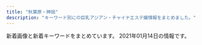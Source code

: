 ```yaml
---
title: "秋葉原・神田"
description: "キーワード別にの巨乳アジアン・チャイナエステ嬢情報をまとめました。"
---
```


新着画像と新着キーワードをまとめています。
2021年01月14日の情報です。

<DmmAffiliateIns />
<KeywordTable
  shops={
    [
    {
        "url": "http://aroma-est.biz/",
        "img_links": [
            "http://aroma-est.biz/images/cg07.jpg",
            "http://aroma-est.biz/images/enterbb.png",
            "http://aroma-est.biz/images/rsubt3.png",
            "http://aroma-est.biz/images/tel2.png",
            "http://aroma-est.biz/images/cg011.jpg",
            "http://aroma-est.biz/images/m2.jpg",
            "http://aroma-est.biz/images/cg052.jpg",
            "http://aroma-est.biz/images/rsubt5.png",
            "http://aroma-est.biz/images/cg041.jpg",
            "http://aroma-est.biz/images/rsubt1.png",
            "http://aroma-est.biz/images/enter2.jpg",
            "http://aroma-est.biz/images/enterbt.png",
            "http://aroma-est.biz/images/cg02.jpg",
            "http://aroma-est.biz/images/b-online.png",
            "http://aroma-est.biz/images/slider-img001.jpg",
            "http://aroma-est.biz/images/m6.jpg",
            "http://aroma-est.biz/images/m4.jpg",
            "http://aroma-est.biz/images/manga1.jpg",
            "http://aroma-est.biz/images/rsubt7.png",
            "http://aroma-est.biz/images/cg06.jpg",
            "http://aroma-est.biz/images/cg03.jpg",
            "http://aroma-est.biz/images/cg012.jpg",
            "http://aroma-est.biz/images/rsubt6.png",
            "http://aroma-est.biz/images/rsubt4.png",
            "http://aroma-est.biz/images/enter1.png",
            "http://aroma-est.biz/images/rsubt2.png",
            "http://aroma-est.biz/images/slider-img002.jpg",
            "http://aroma-est.biz/images/cg01.jpg",
            "http://aroma-est.biz/images/cg05.jpg",
            "http://aroma-est.biz/images/cg042.jpg",
            "http://aroma-est.biz/images/m1.jpg",
            "http://aroma-est.biz/images/cg031.jpg",
            "http://aroma-est.biz/images/cg08.jpg",
            "http://aroma-est.biz/images/manga2.jpg",
            "http://aroma-est.biz/images/m3.jpg",
            "http://aroma-est.biz/images/cg04.jpg",
            "http://aroma-est.biz/images/cg051.jpg",
            "http://aroma-est.biz/images/b-tel.png"
        ],
        "station": "JR\u79cb\u8449\u539f\u99c5\u96fb\u6c17\u8857\u53e3",
        "keywords": {
            "E": 8,
            "D": 16,
            "84": 4,
            "85": 8,
            "87": 4,
            "C": 8,
            "86": 8,
            "88": 4,
            "82": 4
        },
        "name": "\u79cb\u9e97\uff5e\u3057\u3085\u3046\u308c\u3044\uff5e"
    },
    {
        "keywords": {
            "86": 4,
            "87": 8,
            "D": 18,
            "85": 6,
            "E": 2,
            "89": 4
        },
        "name": "\u30e9\u30d6\u30ac\u30fc\u30c7\u30f3",
        "station": "JR\u79cb\u8449\u539f\u99c5\u662d\u548c\u901a\u308a\u53e3",
        "img_links": [
            "http://www.lovegarden-s.info/photo/home/8901454735680.jpg",
            "http://www.lovegarden-s.info/photo/202009/15998962431272351164.jpeg",
            "http://www.lovegarden-s.info/photo/home/9871580969716.jpg",
            "http://www.lovegarden-s.info/photo/202001/15796781601253232552.jpg",
            "http://www.lovegarden-s.info/photo/201504/1430403080602083079.jpg",
            "http://www.lovegarden-s.info/photo/home/8651455104921.jpg",
            "http://www.lovegarden-s.info/img/link.png",
            "http://www.lovegarden-s.info/photo/201602/14547356612012610027.jpg",
            "http://www.lovegarden-s.info/img/pic_info.png",
            "http://www.lovegarden-s.info/photo/201912/15764583101976861511.jpg",
            "http://www.lovegarden-s.info/photo/201602/1455104915985663806.jpg",
            "http://www.lovegarden-s.info/photo/home/8341599896251.jpg",
            "http://www.lovegarden-s.info/photo/202002/1580969705245014003.jpeg",
            "http://www.lovegarden-s.info/photo/home/9601430403087.jpg",
            "http://www.lovegarden-s.info/photo/home/7251576458086.jpg",
            "http://www.lovegarden-s.info/photo/home/4781579678186.jpg",
            "http://www.lovegarden-s.info/photo/201912/15762841361405259657.png",
            "http://www.lovegarden-s.info/img/info.png",
            "http://www.lovegarden-s.info/img/img2.png",
            "http://www.lovegarden-s.info/img/staff.png",
            "http://www.lovegarden-s.info/photo/201811/15420361921270089007.jpg",
            "http://www.lovegarden-s.info/img/return.png",
            "http://www.lovegarden-s.info/photo/home/1071580955755.jpg",
            "http://www.lovegarden-s.info/photo/201912/15762826581589257136.jpeg",
            "http://www.lovegarden-s.info/img/re2.png",
            "http://www.lovegarden-s.info/img/top.png",
            "http://www.lovegarden-s.info/photo/home/4831576458331.jpg",
            "http://www.lovegarden-s.info/photo/202002/15809557251246469135.jpg",
            "http://www.lovegarden-s.info/photo/home/8951576457983.jpg",
            "http://www.lovegarden-s.info/photo/home/4231542036212.jpg",
            "http://www.lovegarden-s.info/img/img1.png"
        ],
        "url": "http://www.lovegarden-s.info/"
    },
    {
        "img_links": [
            "http://loman.ies.fun/images/girl-z1.jpg",
            "http://loman.ies.fun/photos/sites/33/2020/03/202003261138067.jpg",
            "http://loman.ies.fun/images/girl-z2.jpg",
            "http://loman.ies.fun/photos/sites/33/2020/03/2020032611153250.jpg",
            "http://loman.ies.fun/photos/sites/33/2020/03/202003261158439.jpg",
            "http://loman.ies.fun/images/top.png",
            "http://loman.ies.fun/photos/sites/33/2020/03/2020032611553428.jpg",
            "http://loman.ies.fun/photos/sites/33/2020/03/202003261200240.jpg",
            "http://loman.ies.fun/photos/sites/33/2020/03/2020032611443518.jpg",
            "http://loman.ies.fun/photos/sites/33/2020/08/2020081913260795.jpg",
            "http://loman.ies.fun/images/room2.jpg",
            "http://loman.ies.fun/images/s_staff.png",
            "http://loman.ies.fun/photos/sites/33/2020/03/2020032611511046.jpg",
            "http://loman.ies.fun/photos/sites/33/2020/03/2020032611445837.jpg",
            "http://loman.ies.fun/photos/sites/33/2020/03/2020032611565659.jpg",
            "http://loman.ies.fun/images/mobile.jpg",
            "http://loman.ies.fun/photos/sites/33/2020/03/2020032611581687.jpg",
            "http://loman.ies.fun/photos/sites/33/2020/03/2020032611565587.jpg",
            "http://loman.ies.fun/images/room4.jpg",
            "http://loman.ies.fun/images/s_pick.png",
            "http://loman.ies.fun/photos/sites/33/2020/03/2020032611522152.jpg",
            "http://loman.ies.fun/photos/sites/33/2020/03/2020032611584396.jpg",
            "http://loman.ies.fun/images/s_news.png",
            "http://loman.ies.fun/photos/sites/33/2020/03/2020032611581578.jpg",
            "http://loman.ies.fun/photos/sites/33/2020/03/2020032611562755.jpg",
            "http://loman.ies.fun/images/room3.jpg",
            "http://loman.ies.fun/photos/sites/33/2020/03/2020032612000446.jpg",
            "http://loman.ies.fun/images/room1.jpg",
            "http://loman.ies.fun/photos/sites/33/2020/03/202003261151446.jpg",
            "http://loman.ies.fun/photos/sites/33/2020/03/2020032611555543.jpg",
            "http://loman.ies.fun/photos/sites/33/2020/03/2020032611565613.jpg",
            "http://loman.ies.fun/photos/sites/33/2020/03/2020032611445885.jpg"
        ],
        "name": "\u30cf\u30d4\u30cd\u30b9",
        "station": "JR\u795e\u7530\u99c5\u5317\u53e3",
        "keywords": {
            "89": 1,
            "88": 1,
            "C": 33,
            "86": 8,
            "83": 2,
            "D": 11,
            "E": 4,
            "85": 5,
            "87": 4
        },
        "url": "http://loman.ies.fun/"
    },
    {
        "keywords": {
            "\u5de8\u4e73": 19,
            "95": 2,
            "\u4e73": 21,
            "84": 10,
            "H": 2,
            "83": 7,
            "F": 3,
            "85": 24,
            "\u80f8": 4,
            "86": 14,
            "88": 15,
            "D": 42,
            "E": 22,
            "C": 17,
            "89": 7,
            "G": 2,
            "90": 5,
            "\u30bb\u30af\u30b7\u30fc": 1,
            "96": 2,
            "87": 22
        },
        "name": "\u5eb7\u697d\u5712",
        "station": "JR\u795e\u7530\u99c5\u5317\u53e3",
        "url": "https://www.a-side.com/k-kourakuen/",
        "img_links": [
            "https://www.a-side.com/k-kourakuen/images/info/photo01.jpg",
            "https://static.a-side.com/photo/shop/29890/list.jpg",
            "https://www.a-side.com/include/img/area_each/icon_koko.png",
            "https://www.a-side.com/k-kourakuen/staff/momoko/index.jpg",
            "https://img.a-side.com/photo/koko/14648/shop/1.jpg",
            "https://static.a-side.com/photo/shop/29606/list.jpg",
            "https://static.a-side.com/photo/shop/26130/list.jpg",
            "https://static.a-side.com/photo/shop/33020/list.jpg",
            "https://img.a-side.com/photo/digicame/20201217/12823_03.jpg",
            "https://static.a-side.com/photo/shop/34644/list.jpg",
            "https://img.a-side.com/photo/premium/20201224/33456_01_top1.jpg",
            "https://img.a-side.com/photo/premium/20201228/34965_01_top1.jpg",
            "https://static.a-side.com/photo/shop/29848/list.jpg",
            "https://static.a-side.com/photo/shop/20335/list.jpg",
            "https://img.a-side.com/photo/koko/14648/shop/2.jpg",
            "https://static.a-side.com/photo/shop/21762/list.jpg",
            "https://www.a-side.com/k-kourakuen/staff/moe/01.jpg",
            "https://img.a-side.com/photo/koko/14648/girls_p/4.jpg",
            "https://img.a-side.com/photo/premium/20201223/31363_01_top1.jpg",
            "https://img.a-side.com/photo/weekly/20210108/11.jpg",
            "https://static.a-side.com/photo/shop/18324/list.jpg",
            "https://static.a-side.com/photo/shop/31175/list.jpg",
            "https://img.a-side.com/photo/premium/20201224/16032_01_top1.jpg",
            "https://img.a-side.com/photo/weekly/20210108/index.jpg",
            "https://static.a-side.com/photo/shop/34512/list.jpg",
            "https://img.a-side.com/photo/premium/20210104/34987_01_sp.jpg",
            "https://img.a-side.com/photo/digicame/20201215/34050_04.jpg",
            "https://img.a-side.com/photo/digicame/20201223/14648_01.jpg",
            "https://www.a-side.com/k-kourakuen/images/top_notice.jpg",
            "https://img.a-side.com/photo/koko/33456/image.jpg",
            "https://static.a-side.com/photo/shop/26974/list.jpg",
            "https://img.a-side.com/photo/koko/14648/image.jpg",
            "https://img.a-side.com/photo/premium/20210107/34987_01_top1.jpg",
            "https://static.a-side.com/photo/shop/24920/list.jpg",
            "https://static.a-side.com/photo/shop/27129/list.jpg",
            "https://static.a-side.com/photo/shop/20342/list.jpg",
            "https://img.a-side.com/photo/premium/20210111/34449_01_top1.jpg",
            "https://img.a-side.com/photo/weekly/20210108/12.jpg",
            "https://static.a-side.com/photo/shop/34764/list.jpg",
            "https://img.a-side.com/photo/weekly/20210108/08.jpg",
            "https://img.a-side.com/photo/premium/20210105/34965_01_top1.jpg",
            "https://img.a-side.com/photo/weekly/20210108/07.jpg",
            "https://img.a-side.com/photo/weekly/20210108/sp.jpg",
            "https://static.a-side.com/photo/shop/25026/list.jpg",
            "https://img.a-side.com/photo/weekly/20200821/bn.jpg",
            "https://img.a-side.com/photo/weekly/20210108/17.jpg",
            "https://img.a-side.com/photo/koko/21985/image.jpg",
            "https://static.a-side.com/photo/shop/22869/list.jpg",
            "https://img.a-side.com/photo/weekly/20201002/bn.jpg",
            "https://static.a-side.com/photo/shop/35020/list.jpg",
            "https://img.a-side.com/photo/digicame/20210104/26274_03.jpg",
            "https://img.a-side.com/photo/koko/33490/image.jpg",
            "https://img.a-side.com/photo/digicame/20210108/31406_04.jpg",
            "https://img.a-side.com/photo/digicame/20210105/15122_01.jpg",
            "https://img.a-side.com/photo/digicame/20201230/25026_01.jpg",
            "https://static.a-side.com/photo/shop/31534/list.jpg",
            "https://static.a-side.com/photo/shop/14189/list.jpg",
            "https://img.a-side.com/photo/digicame/20210113/30113_01.jpg",
            "https://www.a-side.com/k-kourakuen/staff/momoko/01.jpg",
            "https://img.a-side.com/photo/digicame/20210104/32458_03.jpg",
            "https://img.a-side.com/photo/koko/34512/image.jpg",
            "https://img.a-side.com/photo/koko/34071/image.jpg",
            "https://img.a-side.com/photo/weekly/20200619/bn.jpg",
            "https://img.a-side.com/photo/premium/20201222/33649_01_top1.jpg",
            "https://static.a-side.com/photo/shop/31363/list.jpg",
            "https://img.a-side.com/photo/digicame/20210101/27003_03.jpg",
            "https://img.a-side.com/photo/weekly/20210108/10.jpg",
            "https://img.a-side.com/photo/koko/14648/girls/2.jpg",
            "https://static.a-side.com/photo/shop/32897/list.jpg",
            "https://static.a-side.com/photo/shop/25675/list.jpg",
            "https://img.a-side.com/photo/koko/31175/image.jpg",
            "https://img.a-side.com/photo/koko/32924/thumb.jpg",
            "https://static.a-side.com/photo/shop/27501/list.jpg",
            "https://static.a-side.com/photo/shop/25875/list.jpg",
            "https://static.a-side.com/photo/shop/33596/list.jpg",
            "https://static.a-side.com/photo/shop/31400/list.jpg",
            "https://img.a-side.com/photo/digicame/20210105/31399_02.jpg",
            "https://static.a-side.com/photo/shop/20251/list.jpg",
            "https://img.a-side.com/photo/premium/20201218/12823_01_top1.jpg",
            "https://static.a-side.com/photo/shop/32833/list.jpg",
            "https://static.a-side.com/photo/shop/25065/list.jpg",
            "https://img.a-side.com/photo/weekly/20210108/03.jpg",
            "https://img.a-side.com/photo/premium/20210108/33456_01_top1.jpg",
            "https://static.a-side.com/photo/shop/25429/list.jpg",
            "https://static.a-side.com/photo/shop/12568/list.jpg",
            "https://static.a-side.com/photo/shop/19746/list.jpg",
            "https://static.a-side.com/photo/shop/25640/list.jpg",
            "https://static.a-side.com/photo/shop/26192/list.jpg",
            "https://img.a-side.com/photo/digicame/20210104/19987_02.jpg",
            "https://static.a-side.com/photo/shop/16032/list.jpg",
            "https://static.a-side.com/photo/shop/32924/list.jpg",
            "https://img.a-side.com/photo/premium/20201225/27898_02_top1.jpg",
            "https://static.a-side.com/photo/shop/22173/list.jpg",
            "https://static.a-side.com/photo/shop/27630/list.jpg",
            "https://img.a-side.com/photo/koko/30901/image.jpg",
            "https://img.a-side.com/photo/digicame/20210108/34961_03.jpg",
            "https://img.a-side.com/photo/premium/20201222/34449_01_top1.jpg",
            "https://img.a-side.com/photo/premium/20210101/27898_02_top1.jpg",
            "https://static.a-side.com/photo/shop/33915/list.jpg",
            "https://img.a-side.com/photo/weekly/20201218/bn.jpg",
            "https://img.a-side.com/photo/digicame/20210104/32458_04.jpg",
            "https://static.a-side.com/photo/shop/27473/list.jpg",
            "https://static.a-side.com/photo/shop/25019/list.jpg",
            "https://img.a-side.com/photo/weekly/20200904/bn.jpg",
            "https://static.a-side.com/photo/shop/21196/list.jpg",
            "https://static.a-side.com/photo/shop/33593/list.jpg",
            "https://img.a-side.com/photo/weekly/20210108/01.jpg",
            "https://img.a-side.com/photo/koko/22504/image.jpg",
            "https://static.a-side.com/photo/shop/26717/list.jpg",
            "https://www.a-side.com/include/img/top/button_twitter.png",
            "https://static.a-side.com/photo/shop/30429/list.jpg",
            "https://img.a-side.com/photo/koko/14648/route/4.jpg",
            "https://img.a-side.com/photo/koko/26547/image.jpg",
            "https://img.a-side.com/photo/digicame/20210106/25065_02.jpg",
            "https://static.a-side.com/photo/shop/27898/list.jpg",
            "https://static.a-side.com/photo/shop/34965/list.jpg",
            "https://img.a-side.com/photo/koko/34669/image.jpg",
            "https://www.a-side.com/include/img/premium/dummy.png",
            "https://www.a-side.com/k-kourakuen/staff/mimi/01.jpg",
            "https://img.a-side.com/photo/premium/20201221/18614_01_top1.jpg",
            "https://img.a-side.com/photo/koko/14648/girls/3.jpg",
            "https://static.a-side.com/photo/shop/29730/list.jpg",
            "https://img.a-side.com/photo/weekly/20210108/09.jpg",
            "https://static.a-side.com/photo/shop/32458/list.jpg",
            "https://img.a-side.com/photo/koko/25675/image.jpg",
            "https://static.a-side.com/photo/shop/24050/list.jpg",
            "https://static.a-side.com/photo/shop/26456/list.jpg",
            "https://img.a-side.com/photo/premium/20201216/18614_01_top1.jpg",
            "https://img.a-side.com/photo/weekly/20210108/04.jpg",
            "https://img.a-side.com/photo/weekly/20200717/bn.jpg",
            "https://img.a-side.com/photo/premium/20201224/33649_01_top1.jpg",
            "https://img.a-side.com/photo/weekly/20200828/bn.jpg",
            "https://static.a-side.com/photo/shop/21711/list.jpg",
            "https://static.a-side.com/photo/shop/12559/list.jpg",
            "https://static.a-side.com/photo/shop/21985/list.jpg",
            "https://img.a-side.com/photo/premium/20210112/30430_01_top1.jpg",
            "https://img.a-side.com/photo/digicame/20210112/31399_03.jpg",
            "https://img.a-side.com/photo/koko/31813/image.jpg",
            "https://img.a-side.com/photo/koko/33649/image.jpg",
            "https://img.a-side.com/photo/koko/14648/route/3.jpg",
            "https://static.a-side.com/photo/shop/24265/list.jpg",
            "https://img.a-side.com/photo/premium/20201221/33649_01_top1.jpg",
            "https://img.a-side.com/photo/weekly/20201120/bn.jpg",
            "https://static.a-side.com/photo/shop/30113/list.jpg",
            "https://static.a-side.com/photo/shop/24663/list.jpg",
            "https://static.a-side.com/photo/shop/27698/list.jpg",
            "https://static.a-side.com/photo/shop/25495/list.jpg",
            "https://img.a-side.com/photo/digicame/20210107/32833_02.jpg",
            "https://static.a-side.com/photo/shop/25203/list.jpg",
            "https://img.a-side.com/photo/premium/20210105/34965_01_sp.jpg",
            "https://static.a-side.com/photo/shop/34449/list.jpg",
            "https://static.a-side.com/photo/shop/22047/list.jpg",
            "https://static.a-side.com/photo/shop/33789/list.jpg",
            "https://img.a-side.com/photo/premium/20201215/34449_01_top1.jpg",
            "https://static.a-side.com/photo/shop/28305/list.jpg",
            "https://img.a-side.com/photo/digicame/20210104/22728_02.jpg",
            "https://img.a-side.com/photo/premium/20210113/24050_01_top2.jpg",
            "https://img.a-side.com/photo/kandeli/19498.jpg",
            "https://static.a-side.com/photo/shop/21540/list.jpg",
            "https://static.a-side.com/photo/shop/18247/list.jpg",
            "https://static.a-side.com/photo/shop/35018/list.jpg",
            "https://static.a-side.com/photo/shop/32441/list.jpg",
            "https://img.a-side.com/photo/weekly/20210108/14.jpg",
            "https://static.a-side.com/photo/shop/27348/list.jpg",
            "https://static.a-side.com/photo/shop/31813/list.jpg",
            "https://img.a-side.com/photo/weekly/20210108/05.jpg",
            "https://img.a-side.com/photo/weekly/20210108/bn.jpg",
            "https://static.a-side.com/photo/shop/30346/list.jpg",
            "https://www.a-side.com/k-kourakuen/images/info/photo04.jpg",
            "https://img.a-side.com/photo/digicame/20201224/32441_01.jpg",
            "https://img.a-side.com/photo/premium/20210114/30430_01_top2.jpg",
            "https://static.a-side.com/photo/shop/18153/list.jpg",
            "https://img.a-side.com/photo/weekly/20210108/18.jpg",
            "https://www.a-side.com/k-kourakuen/images/massage/photo04.jpg",
            "https://www.a-side.com/k-kourakuen/images/massage/photo02.jpg",
            "https://static.a-side.com/photo/shop/30305/list.jpg",
            "https://img.a-side.com/photo/koko/34987/image.jpg",
            "https://static.a-side.com/photo/shop/25398/list.jpg",
            "https://img.a-side.com/photo/koko/31363/image.jpg",
            "https://img.a-side.com/photo/koko/29655/image.jpg",
            "https://static.a-side.com/photo/shop/22728/list.jpg",
            "https://static.a-side.com/photo/shop/21913/list.jpg",
            "https://img.a-side.com/photo/koko/24600/image.jpg",
            "https://img.a-side.com/photo/digicame/20210114/31387_01.jpg",
            "https://static.a-side.com/photo/shop/28456/list.jpg",
            "https://static.a-side.com/photo/shop/16482/list.jpg",
            "https://img.a-side.com/photo/koko/33592/image.jpg",
            "https://static.a-side.com/photo/shop/25785/list.jpg",
            "https://img.a-side.com/photo/koko/34965/image.jpg",
            "https://static.a-side.com/photo/shop/33592/list.jpg",
            "https://static.a-side.com/photo/shop/28058/list.jpg",
            "https://img.a-side.com/photo/premium/20201214/34140_01_index.jpg",
            "https://www.a-side.com/k-kourakuen/staff/moe/index.jpg",
            "https://static.a-side.com/photo/shop/33529/list.jpg",
            "https://static.a-side.com/photo/shop/33606/list.jpg",
            "https://img.a-side.com/photo/premium/20210113/24050_01_top1.jpg",
            "https://static.a-side.com/photo/shop/26502/list.jpg",
            "https://img.a-side.com/photo/digicame/20201216/27698_03.jpg",
            "https://static.a-side.com/photo/shop/33402/list.jpg",
            "https://img.a-side.com/photo/digicame/20201218/31406_02.jpg",
            "https://static.a-side.com/photo/shop/31391/list.jpg",
            "https://static.a-side.com/photo/shop/30430/list.jpg",
            "https://img.a-side.com/photo/premium/20201229/16032_01_top1.jpg",
            "https://static.a-side.com/photo/shop/35149/list.jpg",
            "https://static.a-side.com/photo/shop/30509/list.jpg",
            "https://static.a-side.com/photo/shop/29914/list.jpg",
            "https://img.a-side.com/photo/weekly/20200731/bn.jpg",
            "https://static.a-side.com/photo/shop/32320/list.jpg",
            "https://static.a-side.com/photo/shop/35000/list.jpg",
            "https://www.a-side.com/k-kourakuen/images/coupon/info.png",
            "https://static.a-side.com/photo/shop/34343/list.jpg",
            "https://static.a-side.com/photo/shop/30051/list.jpg",
            "https://img.a-side.com/photo/weekly/20200626/bn.jpg",
            "https://img.a-side.com/photo/premium/20201217/34449_01_top1.jpg",
            "https://static.a-side.com/photo/shop/25465/list.jpg",
            "https://img.a-side.com/photo/koko/30371/image.jpg",
            "https://img.a-side.com/photo/weekly/20210108/19.jpg",
            "https://img.a-side.com/photo/digicame/20201231/31018_03.jpg",
            "https://img.a-side.com/photo/weekly/20201127/bn.jpg",
            "https://static.a-side.com/photo/shop/10590/list.jpg",
            "https://img.a-side.com/photo/koko/21711/image.jpg",
            "https://img.a-side.com/photo/koko/21913/image.jpg",
            "https://img.a-side.com/photo/premium/20210114/30430_01_top1.jpg",
            "https://www.a-side.com/include/img/common/placeholder.png",
            "https://www.a-side.com/k-kourakuen/staff/kasumi/index.jpg",
            "https://www.a-side.com/k-kourakuen/images/covergirl.jpg",
            "https://img.a-side.com/photo/digicame/20210106/28062_03.jpg",
            "https://static.a-side.com/photo/shop/32614/list.jpg",
            "https://static.a-side.com/photo/shop/17223/list.jpg",
            "https://static.a-side.com/photo/shop/20991/list.jpg",
            "https://static.a-side.com/photo/shop/33796/list.jpg",
            "https://img.a-side.com/photo/koko/34449/image.jpg",
            "https://static.a-side.com/photo/shop/31388/list.jpg",
            "https://img.a-side.com/photo/koko/16032/thumb.jpg",
            "https://static.a-side.com/photo/shop/22601/list.jpg",
            "https://img.a-side.com/photo/premium/20201231/33649_01_top1.jpg",
            "https://img.a-side.com/photo/premium/20210105/34987_01_top1.jpg",
            "https://static.a-side.com/photo/shop/29395/list.jpg",
            "https://static.a-side.com/photo/shop/15122/list.jpg",
            "https://img.a-side.com/photo/premium/20201225/33649_01_top1.jpg",
            "https://static.a-side.com/photo/shop/33255/list.jpg",
            "https://img.a-side.com/photo/digicame/20210107/20991_02.jpg",
            "https://img.a-side.com/photo/koko/14648/girls/1.jpg",
            "https://img.a-side.com/photo/koko/34987/thumb.jpg",
            "https://static.a-side.com/photo/shop/27516/list.jpg",
            "https://static.a-side.com/photo/shop/32607/list.jpg",
            "https://static.a-side.com/photo/shop/34276/list.jpg",
            "https://img.a-side.com/photo/premium/20210106/18452_01_top1.jpg",
            "https://www.a-side.com/k-kourakuen/images/info/photo02.jpg",
            "https://static.a-side.com/photo/shop/28789/list.jpg",
            "https://img.a-side.com/photo/koko/16272/image.jpg",
            "https://static.a-side.com/photo/shop/14310/list.jpg",
            "https://static.a-side.com/photo/shop/33849/list.jpg",
            "https://static.a-side.com/photo/shop/31390/list.jpg",
            "https://img.a-side.com/photo/premium/20201222/20991_01_top1.jpg",
            "https://static.a-side.com/photo/shop/10346/list.jpg",
            "https://img.a-side.com/photo/premium/20201218/12823_01_top2.jpg",
            "https://img.a-side.com/photo/koko/14648/shop/4.jpg",
            "https://img.a-side.com/photo/premium/20201223/33649_01_top1.jpg",
            "https://www.a-side.com/include/img/premium/placeholder.png",
            "https://static.a-side.com/photo/shop/34987/list.jpg",
            "https://static.a-side.com/photo/shop/23877/list.jpg",
            "https://img.a-side.com/photo/weekly/20200703/bn.jpg",
            "https://static.a-side.com/photo/shop/33585/list.jpg",
            "https://img.a-side.com/photo/koko/25875/image.jpg",
            "https://static.a-side.com/photo/shop/34907/list.jpg",
            "https://img.a-side.com/photo/digicame/20201229/21054_04.jpg",
            "https://static.a-side.com/photo/shop/15858/list.jpg",
            "https://static.a-side.com/photo/shop/30069/list.jpg",
            "https://img.a-side.com/photo/weekly/20200814/bn.jpg",
            "https://static.a-side.com/photo/shop/12836/list.jpg",
            "https://static.a-side.com/photo/shop/25236/list.jpg",
            "https://img.a-side.com/photo/premium/20210104/34987_01_top1.jpg",
            "https://www.a-side.com/k-kourakuen/images/coupon/presented.png",
            "https://static.a-side.com/photo/shop/21136/list.jpg",
            "https://img.a-side.com/photo/koko/30113/image.jpg",
            "https://img.a-side.com/photo/digicame/20210111/35020_01.jpg",
            "https://img.a-side.com/photo/digicame/20210106/25065_01.jpg",
            "https://static.a-side.com/photo/shop/31399/list.jpg",
            "https://img.a-side.com/photo/koko/14648/ss.jpg",
            "https://img.a-side.com/photo/digicame/20210108/24528_02.jpg",
            "https://static.a-side.com/photo/shop/27592/list.jpg",
            "https://img.a-side.com/photo/weekly/20201225/bn.jpg",
            "https://img.a-side.com/photo/koko/22918/image.jpg",
            "https://img.a-side.com/photo/digicame/20201225/12559_01.jpg",
            "https://static.a-side.com/photo/shop/29858/list.jpg",
            "https://static.a-side.com/photo/shop/34660/list.jpg",
            "https://www.a-side.com/k-kourakuen/images/info/photo03.jpg",
            "https://img.a-side.com/photo/koko/16032/image.jpg",
            "https://img.a-side.com/photo/premium/20210107/34987_01_sp.jpg",
            "https://img.a-side.com/photo/koko/32924/image.jpg",
            "https://static.a-side.com/photo/shop/33708/list.jpg",
            "https://static.a-side.com/photo/shop/20686/list.jpg",
            "https://static.a-side.com/photo/shop/35132/list.jpg",
            "https://img.a-side.com/photo/weekly/20210108/06.jpg",
            "https://www.a-side.com/k-kourakuen/staff/aoi/index.jpg",
            "https://static.a-side.com/photo/shop/26274/list.jpg",
            "https://img.a-side.com/photo/digicame/20201222/25026_01.jpg",
            "https://img.a-side.com/photo/weekly/20210108/top.jpg",
            "https://img.a-side.com/photo/koko/14648/route/2.jpg",
            "https://img.a-side.com/photo/koko/14648/girls_p/1.jpg",
            "https://static.a-side.com/photo/shop/12823/list.jpg",
            "https://static.a-side.com/photo/shop/31455/list.jpg",
            "https://img.a-side.com/photo/weekly/20210108/02.jpg",
            "https://static.a-side.com/photo/shop/14648/list.jpg",
            "https://img.a-side.com/photo/premium/20210105/34987_01_sp.jpg",
            "https://www.a-side.com/k-kourakuen/staff/haru/01.jpg",
            "https://static.a-side.com/photo/shop/27777/list.jpg",
            "https://img.a-side.com/photo/koko/14648/massage/4.jpg",
            "https://static.a-side.com/photo/shop/30704/list.jpg",
            "https://static.a-side.com/photo/shop/28062/list.jpg",
            "https://img.a-side.com/photo/digicame/20210105/27898_02.jpg",
            "https://img.a-side.com/photo/question/20201221/sp.jpg",
            "https://static.a-side.com/photo/shop/30259/list.jpg",
            "https://img.a-side.com/photo/kandeli/13332.jpg",
            "https://img.a-side.com/photo/koko/14648/massage/2.jpg",
            "https://img.a-side.com/photo/weekly/20210108/16.jpg",
            "https://img.a-side.com/photo/premium/20201221/34987_01_top1.jpg",
            "https://static.a-side.com/photo/shop/27398/list.jpg",
            "https://static.a-side.com/photo/shop/33490/list.jpg",
            "https://www.a-side.com/k-kourakuen/staff/aoi/01.jpg",
            "https://static.a-side.com/photo/shop/31593/list.jpg",
            "https://static.a-side.com/photo/shop/31411/list.jpg",
            "https://img.a-side.com/photo/weekly/20210108/20.jpg",
            "https://img.a-side.com/photo/weekly/20201009/bn.jpg",
            "https://static.a-side.com/photo/shop/26654/list.jpg",
            "https://img.a-side.com/photo/koko/14648/girls_p/2.jpg",
            "https://www.a-side.com/k-kourakuen/staff/mimi/index.jpg",
            "https://static.a-side.com/photo/shop/31404/list.jpg",
            "https://www.a-side.com/k-kourakuen/images/massage/photo01.jpg",
            "https://img.a-side.com/photo/koko/14648/route/1.jpg",
            "https://img.a-side.com/photo/weekly/20201030/bn.jpg",
            "https://img.a-side.com/photo/weekly/20201204/bn.jpg",
            "https://static.a-side.com/photo/shop/31533/list.jpg",
            "https://img.a-side.com/photo/koko/34140/image.jpg",
            "https://static.a-side.com/photo/shop/31018/list.jpg",
            "https://img.a-side.com/photo/premium/20201229/30040_01_top1.jpg",
            "https://static.a-side.com/photo/shop/18614/list.jpg",
            "https://www.a-side.com/k-kourakuen/staff/haru/index.jpg",
            "https://img.a-side.com/photo/weekly/20200918/bn.jpg",
            "https://www.a-side.com/k-kourakuen/staff/emi/index.jpg",
            "https://img.a-side.com/photo/koko/22696/image.jpg",
            "https://static.a-side.com/photo/shop/31401/list.jpg",
            "https://static.a-side.com/photo/shop/31414/list.jpg",
            "https://static.a-side.com/photo/shop/31971/list.jpg",
            "https://img.a-side.com/photo/premium/20210101/27898_01_top1.jpg",
            "https://static.a-side.com/photo/shop/29655/list.jpg",
            "https://static.a-side.com/photo/shop/16733/list.jpg",
            "https://static.a-side.com/photo/shop/34847/list.jpg",
            "https://static.a-side.com/photo/shop/30901/list.jpg",
            "https://static.a-side.com/photo/shop/31406/list.jpg",
            "https://static.a-side.com/photo/shop/22696/list.jpg",
            "https://static.a-side.com/photo/shop/31407/list.jpg",
            "https://static.a-side.com/photo/shop/22456/list.jpg",
            "https://static.a-side.com/photo/shop/32689/list.jpg",
            "https://www.a-side.com/k-kourakuen/images/massage/photo03.jpg",
            "https://img.a-side.com/photo/question/20201221/bn.jpg",
            "https://img.a-side.com/photo/premium/20210104/34140_01_top1.jpg",
            "https://img.a-side.com/photo/koko/34965/thumb.jpg",
            "https://img.a-side.com/photo/weekly/20200612/bn.jpg",
            "https://img.a-side.com/photo/weekly/20201113/bn.jpg",
            "https://img.a-side.com/photo/koko/14648/girls_p/3.jpg",
            "https://img.a-side.com/photo/koko/18452/image.jpg",
            "https://img.a-side.com/photo/koko/14648/girls/4.jpg",
            "https://static.a-side.com/photo/shop/31403/list.jpg",
            "https://static.a-side.com/photo/shop/16718/list.jpg",
            "https://static.a-side.com/photo/shop/33637/list.jpg",
            "https://img.a-side.com/photo/premium/20201225/27898_01_top1.jpg",
            "https://img.a-side.com/photo/koko/14310/image.jpg",
            "https://static.a-side.com/photo/shop/34961/list.jpg",
            "https://static.a-side.com/photo/shop/34768/list.jpg",
            "https://img.a-side.com/photo/weekly/20201211/bn.jpg",
            "https://static.a-side.com/photo/shop/31387/list.jpg",
            "https://www.a-side.com/include/img/place_ad/place_ad.png",
            "https://img.a-side.com/photo/weekly/20210101/bn.jpg",
            "https://static.a-side.com/photo/shop/21054/list.jpg",
            "https://static.a-side.com/photo/shop/11708/list.jpg",
            "https://static.a-side.com/photo/shop/26547/list.jpg",
            "https://img.a-side.com/photo/digicame/20201228/26274_04.jpg",
            "https://img.a-side.com/photo/koko/24050/image.jpg",
            "https://static.a-side.com/photo/shop/30371/list.jpg",
            "https://static.a-side.com/photo/shop/20875/list.jpg",
            "https://img.a-side.com/photo/koko/26035/image.jpg",
            "https://img.a-side.com/photo/digicame/20201221/25785_01.jpg",
            "https://img.a-side.com/photo/koko/14648/massage/1.jpg",
            "https://static.a-side.com/photo/shop/20362/list.jpg",
            "https://img.a-side.com/photo/koko/20335/image.jpg",
            "https://img.a-side.com/photo/koko/22107/image.jpg",
            "https://static.a-side.com/photo/shop/35170/list.jpg",
            "https://img.a-side.com/photo/premium/20201230/18452_01_top1.jpg",
            "https://static.a-side.com/photo/shop/19750/list.jpg",
            "https://static.a-side.com/photo/shop/33649/list.jpg",
            "https://static.a-side.com/photo/shop/25170/list.jpg",
            "https://img.a-side.com/photo/koko/14648/massage/3.jpg",
            "https://img.a-side.com/photo/koko/18614/image.jpg",
            "https://static.a-side.com/photo/shop/34669/list.jpg",
            "https://www.a-side.com/k-kourakuen/images/banner/koko_468x60.jpg",
            "https://img.a-side.com/photo/premium/20201223/16032_01_top1.jpg",
            "https://static.a-side.com/photo/shop/20165/list.jpg",
            "https://static.a-side.com/photo/shop/33321/list.jpg",
            "https://img.a-side.com/photo/weekly/20200911/bn.jpg",
            "https://img.a-side.com/photo/koko/14648/shop/3.jpg",
            "https://static.a-side.com/photo/shop/19411/list.jpg",
            "https://static.a-side.com/photo/shop/34169/list.jpg",
            "https://img.a-side.com/photo/koko/26192/image.jpg",
            "https://img.a-side.com/photo/weekly/20210108/15.jpg",
            "https://img.a-side.com/photo/weekly/20210108/13.jpg",
            "https://static.a-side.com/photo/shop/25598/list.jpg"
        ]
    },
    {
        "name": "\u7652\u3057\u306e\u68ee",
        "keywords": {
            "86": 11
        },
        "url": "http://massage-esthe.xyz/",
        "station": "JR\u795e\u7530\u99c5\u897f\u53e3",
        "img_links": [
            "http://massage-esthe.xyz/img/top.jpg",
            "http://massage-esthe.xyz/img/fla.jpg",
            "http://massage-esthe.xyz/img/st5.jpg",
            "http://massage-esthe.xyz/img/st3.jpg",
            "http://massage-esthe.xyz/img/st2.jpg",
            "http://massage-esthe.xyz/img/sta1.jpg",
            "http://massage-esthe.xyz/img/sta3.jpg",
            "http://massage-esthe.xyz/img/r2.jpg",
            "http://massage-esthe.xyz/img/r4.jpg",
            "http://massage-esthe.xyz/img/sta4.jpg",
            "http://massage-esthe.xyz/img/nosta.jpg",
            "http://massage-esthe.xyz/img/st1.jpg",
            "http://massage-esthe.xyz/img/r1.jpg",
            "http://massage-esthe.xyz/img/eve.jpg",
            "http://massage-esthe.xyz/img/no.png",
            "http://massage-esthe.xyz/img/st4.jpg",
            "http://massage-esthe.xyz/img/sta5.jpg",
            "http://massage-esthe.xyz/img/sta2.jpg"
        ]
    },
    {
        "name": "\u5c11\u5973\u5b66\u5712",
        "station": "JR\u79cb\u8449\u539f\u99c5\u662d\u548c\u901a\u308a\u53e3",
        "keywords": {
            "89": 2,
            "88": 1,
            "E": 1,
            "F": 2
        },
        "url": "http://gakuen.jpest.net/",
        "img_links": [
            "http://gakuen.jpest.net/images/c3.jpg",
            "http://gakuen.jpest.net/images/c9.jpg",
            "http://gakuenadmin.jpest.net/uploads/2020/11/2020111707393172.jpg",
            "http://gakuenadmin.jpest.net/uploads/2020/12/202012171602335.jpeg",
            "http://gakuenadmin.jpest.net/uploads/2020/11/2020111905143846.jpeg",
            "http://gakuenadmin.jpest.net/uploads/2020/11/2020112607092280.jpeg",
            "http://gakuen.jpest.net/images/c5.jpg",
            "http://gakuen.jpest.net/images/tel.png",
            "http://gakuenadmin.jpest.net/uploads/2020/11/2020111707403491.jpg",
            "http://gakuen.jpest.net/images/c1.jpg",
            "http://gakuenadmin.jpest.net/uploads/2020/11/2020112607090815.jpeg",
            "http://gakuen.jpest.net/images/c8.jpg",
            "http://gakuenadmin.jpest.net/uploads/2020/11/2020111905172382.jpeg",
            "http://gakuenadmin.jpest.net/uploads/2020/12/2020121716053782.jpeg",
            "http://gakuen.jpest.net/images/c2.jpg",
            "http://gakuen.jpest.net/images/c4.jpg",
            "http://gakuenadmin.jpest.net/uploads/2020/11/2020112607060423-e1606374397526.jpeg",
            "http://gakuenadmin.jpest.net/uploads/2020/11/g4.jpg",
            "http://gakuen.jpest.net/images/c7.jpg",
            "http://gakuen.jpest.net/images/c10.jpg",
            "http://gakuen.jpest.net/images/c6.jpg",
            "http://gakuenadmin.jpest.net/uploads/2020/11/202011170741460.jpg"
        ]
    },
    {
        "keywords": {
            "E": 5,
            "F": 1,
            "85": 5,
            "87": 5,
            "D": 21,
            "90": 1,
            "88": 2,
            "C": 2,
            "86": 14,
            "\u4e73": 1,
            "84": 2
        },
        "img_links": [
            "http://kaede.tyo.cm/photos/sites/15/2018/09/2018092310253191.jpg",
            "http://kaede.tyo.cm/photos/sites/15/2017/04/8.jpg",
            "http://kaede.tyo.cm/images/n1.jpg",
            "http://kaede.tyo.cm/photos/sites/15/2018/10/2018101210462259.jpg",
            "http://kaede.tyo.cm/photos/sites/15/2018/03/2018032208244424.jpg",
            "http://kaede.tyo.cm/images/s_pick.png",
            "http://kaede.tyo.cm/photos/sites/15/2017/12/2017121802123582.jpg",
            "http://kaede.tyo.cm/images/s_news.png",
            "http://kaede.tyo.cm/photos/sites/15/2019/07/2019072310543855.jpg",
            "http://kaede.tyo.cm/photos/sites/15/2018/07/2018070602462928.jpg",
            "http://kaede.tyo.cm/photos/sites/15/2017/05/05.jpg",
            "http://kaede.tyo.cm/photos/sites/15/2017/04/st4.jpg",
            "http://kaede.tyo.cm/photos/sites/15/2019/09/2019092410360674.jpg",
            "http://kaede.tyo.cm/photos/sites/15/2019/07/2019072218445895.jpg",
            "http://kaede.tyo.cm/photos/sites/15/2019/08/201908021145272.jpg",
            "http://kaede.tyo.cm/photos/sites/15/2018/07/2018071202180120.jpg",
            "http://kaede.tyo.cm/photos/sites/15/2017/03/298510852981895493.jpg",
            "http://kaede.tyo.cm/photos/sites/15/2017/11/2017112902394723.jpg",
            "http://kaede.tyo.cm/photos/sites/15/2019/01/2019012110352218.jpg",
            "http://kaede.tyo.cm/images/s_staff.jpg",
            "http://kaede.tyo.cm/photos/sites/15/2018/12/2018122110282270.jpg",
            "http://kaede.tyo.cm/photos/sites/15/2019/08/201908031036100.jpg",
            "http://kaede.tyo.cm/photos/sites/15/2018/12/2018122811325315.jpg",
            "http://kaede.tyo.cm/photos/sites/15/2019/11/2019110102312976.jpg",
            "http://kaede.tyo.cm/photos/sites/15/2020/08/2020081913203996.jpg",
            "http://kaede.tyo.cm/photos/sites/15/2018/06/2018060802410544.jpg",
            "http://kaede.tyo.cm/photos/sites/15/2017/04/03.jpg",
            "http://kaede.tyo.cm/images/top.png",
            "http://kaede.tyo.cm/photos/sites/15/2018/03/2018031401333199.jpg",
            "http://kaede.tyo.cm/photos/sites/15/2018/12/2018122510575438.jpg",
            "http://kaede.tyo.cm/photos/sites/15/2018/07/201807050359241.jpg",
            "http://kaede.tyo.cm/images/mobile.png",
            "http://kaede.tyo.cm/photos/sites/15/2017/05/1.jpg",
            "http://kaede.tyo.cm/photos/sites/15/2017/07/\u5fae\u4fe1\u56fe\u7247_20170731133036.jpg",
            "http://kaede.tyo.cm/photos/sites/15/2020/03/2020031613344696.jpg",
            "http://kaede.tyo.cm/photos/sites/15/2018/05/2018052602053211.jpg",
            "http://kaede.tyo.cm/photos/sites/15/2018/09/2018090301232862.jpg",
            "http://kaede.tyo.cm/photos/sites/15/2019/05/2019051510502494.jpg",
            "http://kaede.tyo.cm/photos/sites/15/2018/04/2018042103445537.jpg",
            "http://kaede.tyo.cm/images/n3.png",
            "http://kaede.tyo.cm/photos/sites/15/2017/05/10.jpg",
            "http://kaede.tyo.cm/images/s1.png",
            "http://kaede.tyo.cm/photos/sites/15/2019/11/2019110102312566.jpg",
            "http://kaede.tyo.cm/photos/sites/15/2018/01/2018013009203349.jpg",
            "http://kaede.tyo.cm/images/s3.png",
            "http://kaede.tyo.cm/photos/sites/15/2018/12/2018122510562151.jpg"
        ],
        "name": "\u604b\u306e\u82b1",
        "url": "http://kaede.tyo.cm/",
        "station": "JR\u795e\u7530\u99c5\u6771\u53e3"
    },
    {
        "name": "RAVE \u30ec\u30a4\u30f4",
        "station": "JR\u79cb\u8449\u539f\u99c5\u662d\u548c\u901a\u308a\u53e3",
        "img_links": [
            "http://www.rave.masg.info/images/s2.jpg",
            "http://www.rave.masg.info/files/014-03.jpg",
            "http://www.rave.masg.info/files/006.jpg",
            "http://www.rave.masg.info/files/009.jpg",
            "http://www.rave.masg.info/files/002.jpg",
            "http://www.rave.masg.info/images/shop/shop03.jpg",
            "http://www.rave.masg.info/files/008.jpg",
            "http://www.rave.masg.info/files/010-03.jpg",
            "http://www.rave.masg.info/images/s5.jpg",
            "http://www.rave.masg.info/files/009-02.jpg",
            "http://www.rave.masg.info/images/s3.jpg",
            "http://www.rave.masg.info/images/xian.png",
            "http://www.rave.masg.info/images/shop/shop02.jpg",
            "http://www.rave.masg.info/images/maga.jpg",
            "http://www.rave.masg.info/files/006-02.jpg",
            "http://www.rave.masg.info/images/main_bottom.png",
            "http://www.rave.masg.info/files/005.jpg",
            "http://www.rave.masg.info/images/zi_massage.png",
            "http://www.rave.masg.info/files/001-02.jpg",
            "http://www.rave.masg.info/files/014-02.jpg",
            "http://www.rave.masg.info/images/s4.jpg",
            "http://www.rave.masg.info/files/006-03.jpg",
            "http://www.rave.masg.info/files/003-02.jpg",
            "http://www.rave.masg.info/files/014.jpg",
            "http://www.rave.masg.info/files/003.jpg",
            "http://www.rave.masg.info/files/010.jpg",
            "http://www.rave.masg.info/files/009-03.jpg",
            "http://www.rave.masg.info/files/002-02.jpg",
            "http://www.rave.masg.info/images/shop/shop04.jpg",
            "http://www.rave.masg.info/images/main_top.png",
            "http://www.rave.masg.info/images/service.png",
            "http://www.rave.masg.info/files/002-03.jpg",
            "http://www.rave.masg.info/images/pick.png",
            "http://www.rave.masg.info/images/shop/shop01.jpg",
            "http://www.rave.masg.info/files/001-03.jpg",
            "http://www.rave.masg.info/files/005-02.jpg",
            "http://www.rave.masg.info/files/008-02.jpg",
            "http://www.rave.masg.info/images/infotiao1.jpg",
            "http://www.rave.masg.info/files/001.jpg",
            "http://www.rave.masg.info/images/new1.png",
            "http://www.rave.masg.info/files/003-03.jpg",
            "http://www.rave.masg.info/files/008-03.jpg",
            "http://www.rave.masg.info/files/010-02.jpg",
            "http://www.rave.masg.info/files/005-03.jpg",
            "http://www.rave.masg.info/images/new3.png",
            "http://www.rave.masg.info/images/s1.jpg",
            "http://www.rave.masg.info/images/tel.png",
            "http://www.rave.masg.info/images/zi_staff.png"
        ],
        "url": "http://www.rave.masg.info/",
        "keywords": {
            "86": 1,
            "F": 2,
            "87": 5,
            "D": 6,
            "G": 1,
            "88": 1,
            "89": 1,
            "90": 1
        }
    },
    {
        "name": "\u5143\u6c17\u5802\uff5e\u3052\u3093\u304d\u3069\u3046\uff5e",
        "station": "JR\u795e\u7530\u99c5\u897f\u53e3",
        "url": "http://genkidou.work/",
        "keywords": {
            "85": 5,
            "86": 3,
            "87": 14,
            "C": 23,
            "H": 1,
            "88": 5,
            "91": 1,
            "D": 12,
            "E": 14
        },
        "img_links": [
            "http://genkidou.work/img/acc5.jpg",
            "http://genkidou.work/img/st0011.jpg",
            "http://genkidou.work/img/head.jpg",
            "http://genkidou.work/img/st7.jpg",
            "http://genkidou.work/sp/img/add.jpg",
            "http://genkidou.work/img/st2.jpg",
            "http://genkidou.work/img/s3.jpg",
            "http://genkidou.work/sp/img/time.jpg",
            "http://genkidou.work/img/acc6.jpg",
            "http://genkidou.work/sp/img/acc1.jpg",
            "http://genkidou.work/img/st010.jpg",
            "http://genkidou.work/img/acc4.jpg",
            "http://genkidou.work/sp/img/t-o.jpg",
            "http://genkidou.work/img/st21.jpg",
            "http://genkidou.work/img/body2.jpg",
            "http://genkidou.work/sp/img/t-a.jpg",
            "http://genkidou.work/img/st4.jpg",
            "http://genkidou.work/sp/img/pic.jpg",
            "http://genkidou.work/sp/img/p21.jpg",
            "http://genkidou.work/img/s5.jpg",
            "http://genkidou.work/img/st9.jpg",
            "http://genkidou.work/img/r9.jpg",
            "http://genkidou.work/img/acc3.jpg",
            "http://genkidou.work/sp/img/st10.jpg",
            "http://genkidou.work/sp/img/info.jpg",
            "http://genkidou.work/img/s1.jpg",
            "http://genkidou.work/img/s2.jpg",
            "http://genkidou.work/img/st011.jpg",
            "http://genkidou.work/img/mo.png",
            "http://genkidou.work/sp/img/acc3.jpg",
            "http://genkidou.work/img/s4.jpg",
            "http://genkidou.work/sp/img/cam.jpg",
            "http://genkidou.work/sp/img/body2.jpg",
            "http://genkidou.work/sp/img/st21.jpg",
            "http://genkidou.work/img/st17.jpg",
            "http://genkidou.work/img/st20.jpg",
            "http://genkidou.work/sp/img/tit.jpg",
            "http://genkidou.work/img/sta6.jpg",
            "http://genkidou.work/img/st16.jpg",
            "http://genkidou.work/sp/img/tel.jpg",
            "http://genkidou.work/sp/img/st11.jpg",
            "http://genkidou.work/sp/img/acc6.jpg",
            "http://genkidou.work/img/sta21.jpg",
            "http://genkidou.work/sp/img/st20.jpg",
            "http://genkidou.work/img/st12.jpg",
            "http://genkidou.work/img/sta10.jpg",
            "http://genkidou.work/img/acc2.jpg",
            "http://genkidou.work/sp/img/st6.jpg",
            "http://genkidou.work/img/st11.jpg",
            "http://genkidou.work/sp/img/st16.jpg",
            "http://genkidou.work/sp/img/t-s.jpg",
            "http://genkidou.work/sp/img/botton.jpg",
            "http://genkidou.work/sp/img/sys.jpg",
            "http://genkidou.work/img/sta13.jpg",
            "http://genkidou.work/img/fla.jpg",
            "http://genkidou.work/sp/img/st2.jpg",
            "http://genkidou.work/img/st6.jpg",
            "http://genkidou.work/img/botton.jpg",
            "http://genkidou.work/sp/img/st18.jpg",
            "http://genkidou.work/img/st3.jpg",
            "http://genkidou.work/img/sta20.jpg",
            "http://genkidou.work/sp/img/acc5.jpg",
            "http://genkidou.work/img/fla-3.jpg",
            "http://genkidou.work/sp/img/st13.jpg",
            "http://genkidou.work/img/sta18.jpg",
            "http://genkidou.work/img/sta2.jpg",
            "http://genkidou.work/sp/img/acc2.jpg",
            "http://genkidou.work/img/st18.jpg",
            "http://genkidou.work/img/st13.jpg",
            "http://genkidou.work/img/sta16.jpg",
            "http://genkidou.work/sp/img/p20.jpg",
            "http://genkidou.work/sp/img/acc4.jpg",
            "http://genkidou.work/img/acc1.jpg",
            "http://genkidou.work/sp/img/p2.jpg",
            "http://genkidou.work/img/fla-1.jpg",
            "http://genkidou.work/sp/img/t-r.jpg",
            "http://genkidou.work/img/fla-2.jpg",
            "http://genkidou.work/img/sta11.jpg",
            "http://genkidou.work/sp/img/t-t.jpg",
            "http://genkidou.work/sp/img/pc.jpg"
        ]
    },
    {
        "url": "https://yumegokochi1.com/",
        "img_links": [
            "https://yumegokochi1.com/_src/49451741/panda.png",
            "https://yumegokochi1.com/_src/49451804/9dfc3519-db15-4421-9d5a-72bca41cf758.jpg",
            "https://yumegokochi1.com/_src/49801147/1.jpg",
            "https://yumegokochi1.com/_src/49600657/mikinew22.png",
            "https://yumegokochi1.com/_src/49800856/2.jpg",
            "https://yumegokochi1.com/_src/49800472/mikinew22.png",
            "https://yumegokochi1.com/_src/49601606/mikinew22.png",
            "https://yumegokochi1.com/_src/49451712/gettyimages-1124713982.jpg",
            "https://yumegokochi1.com/_src/49451747/mikinew22.png",
            "https://yumegokochi1.com/_src/49451761/73712a1b-86b8-482b-b4d2-d8a85862327f.jpg",
            "https://yumegokochi1.com/_src/49800727/1.jpg",
            "https://yumegokochi1.com/_src/49451710/gettyimages-1124713982.jpg",
            "https://yumegokochi1.com/_src/49451739/s__37322773.jpg",
            "https://yumegokochi1.com/_src/49601604/img_5364.png",
            "https://yumegokochi1.com/_src/49451690/tel.png",
            "https://yumegokochi1.com/_src/49451753/mikinew22.png",
            "https://yumegokochi1.com/_src/49451706/img20200921221149975618.png",
            "https://yumegokochi1.com/_src/49451757/mikinew22.png",
            "https://yumegokochi1.com/_src/49451759/mikinew22.png",
            "https://yumegokochi1.com/_src/49451704/img20200921221149975618.png",
            "https://yumegokochi1.com/_src/49451708/img20200921221149975618.png",
            "https://yumegokochi1.com/_src/49800470/mikinew22.png",
            "https://yumegokochi1.com/_src/49451725/img20200920211111185467.png",
            "https://yumegokochi1.com/_src/49451698/img20200920211111185467.png",
            "https://yumegokochi1.com/_src/49451769/sign.png",
            "https://yumegokochi1.com/_src/49451688/mikinew22.png",
            "https://yumegokochi1.com/_src/49451721/2019-06-03_20200201221114.png",
            "https://yumegokochi1.com/_src/49451714/img20200920211111185467.png",
            "https://yumegokochi1.com/_src/49600659/mikinew22.png",
            "https://yumegokochi1.com/_src/49451755/mikinew22.png",
            "https://yumegokochi1.com/_src/49690958/mikinew22.png",
            "https://yumegokochi1.com/_src/49451724/2019-06-03_20200201221114.png",
            "https://yumegokochi1.com/_src/49451762/9dfc3519-db15-4421-9d5a-72bca41cf758.jpg",
            "https://yumegokochi1.com/_src/49451751/s__37707790.jpg",
            "https://yumegokochi1.com/_src/49451694/img20200920141422782540.png",
            "https://yumegokochi1.com/_src/51285653/sign_2020-12-26-1027.jpg",
            "https://yumegokochi1.com/_src/49690956/mikinew22.png"
        ],
        "name": "\u30d1\u30f3\u30c0\u30de\u30c3\u30b5\u30fc\u30b8",
        "keywords": {},
        "station": "JR\u79cb\u8449\u539f\u99c5\u662d\u548c\u901a\u308a\u53e3"
    },
    {
        "keywords": {
            "85": 2,
            "C": 2,
            "E": 1,
            "86": 4,
            "D": 4,
            "87": 1
        },
        "url": "http://esthe-aroma.pink/",
        "img_links": [
            "http://esthe-aroma.pink/img/m4.jpg",
            "http://esthe-aroma.pink/img/top.jpg",
            "http://esthe-aroma.pink/img/noo.png",
            "http://esthe-aroma.pink/img/m6.jpg",
            "http://esthe-aroma.pink/img/m3.jpg",
            "http://esthe-aroma.pink/img/no.png",
            "http://esthe-aroma.pink/img/m60.jpg",
            "http://esthe-aroma.pink/img/cg04.jpg",
            "http://esthe-aroma.pink/img/cg021.jpg",
            "http://esthe-aroma.pink/img/cg03.jpg",
            "http://esthe-aroma.pink/img/m30.jpg",
            "http://esthe-aroma.pink/img/fla.jpg",
            "http://esthe-aroma.pink/img/m2.jpg",
            "http://esthe-aroma.pink/img/m10.jpg",
            "http://esthe-aroma.pink/img/cg02.jpg",
            "http://esthe-aroma.pink/img/cg06.jpg",
            "http://esthe-aroma.pink/img/cg07.jpg",
            "http://esthe-aroma.pink/img/stan.png",
            "http://esthe-aroma.pink/img/cg011.jpg",
            "http://esthe-aroma.pink/img/m5.jpg",
            "http://esthe-aroma.pink/img/cg01.jpg",
            "http://esthe-aroma.pink/img/m1.jpg",
            "http://esthe-aroma.pink/img/m20.jpg",
            "http://esthe-aroma.pink/img/cg05.jpg"
        ],
        "name": "\u604b\u306e\u65e5",
        "station": "JR\u795e\u7530\u99c5\u6771\u53e3"
    },
    {
        "name": "\u7652\u611b",
        "img_links": [
            "http://yu-ai.work/img/st019.jpg",
            "http://yu-ai.work/img/head.jpg",
            "http://yu-ai.work/img/sta15.jpg",
            "http://yu-ai.work/sp/img/add.jpg",
            "http://yu-ai.work/img/sc13.jpg",
            "http://yu-ai.work/sp/img/pic.jpg",
            "http://yu-ai.work/sp/img/p17.jpg",
            "http://yu-ai.work/img/st015.jpg",
            "http://yu-ai.work/img/sc15.jpg",
            "http://yu-ai.work/sp/img/acc3.jpg",
            "http://yu-ai.work/sp/img/tel.jpg",
            "http://yu-ai.work/sp/img/sta17.jpg",
            "http://yu-ai.work/img/botton.jpg",
            "http://yu-ai.work/sp/img/sta18.jpg",
            "http://yu-ai.work/img/acc2.jpg",
            "http://yu-ai.work/sp/img/sta15.jpg",
            "http://yu-ai.work/img/st18.jpg",
            "http://yu-ai.work/img/sta12.jpg",
            "http://yu-ai.work/sp/img/pc.jpg",
            "http://yu-ai.work/img/st010.jpg",
            "http://yu-ai.work/img/acc1.jpg",
            "http://yu-ai.work/img/st17.jpg",
            "http://yu-ai.work/sp/img/sta12.jpg",
            "http://yu-ai.work/img/sta13.jpg",
            "http://yu-ai.work/img/st16.jpg",
            "http://yu-ai.work/img/sta19.jpg",
            "http://yu-ai.work/img/st9.jpg",
            "http://yu-ai.work/img/sc16.jpg",
            "http://yu-ai.work/img/sc18.jpg",
            "http://yu-ai.work/img/st0013.jpg",
            "http://yu-ai.work/img/st0012.jpg",
            "http://yu-ai.work/sp/img/t-s.jpg",
            "http://yu-ai.work/img/st012.jpg",
            "http://yu-ai.work/sp/img/p19.jpg",
            "http://yu-ai.work/img/fla.jpg",
            "http://yu-ai.work/img/st014.jpg",
            "http://yu-ai.work/sp/img/t-t.jpg",
            "http://yu-ai.work/img/st12.jpg",
            "http://yu-ai.work/sp/img/cam.jpg",
            "http://yu-ai.work/sp/img/tit.jpg",
            "http://yu-ai.work/img/st009.jpg",
            "http://yu-ai.work/img/st018.jpg",
            "http://yu-ai.work/img/sc19.jpg",
            "http://yu-ai.work/img/sta18.jpg",
            "http://yu-ai.work/img/sc17.jpg",
            "http://yu-ai.work/img/sc9.jpg",
            "http://yu-ai.work/img/sta10.jpg",
            "http://yu-ai.work/sp/img/sta19.jpg",
            "http://yu-ai.work/sp/img/time.jpg",
            "http://yu-ai.work/img/st10.jpg",
            "http://yu-ai.work/img/st14.jpg",
            "http://yu-ai.work/sp/img/sta16.jpg",
            "http://yu-ai.work/sp/img/botton.jpg",
            "http://yu-ai.work/img/sta14.jpg",
            "http://yu-ai.work/img/sta16.jpg",
            "http://yu-ai.work/img/st15.jpg",
            "http://yu-ai.work/sp/img/p15.jpg",
            "http://yu-ai.work/img/st13.jpg",
            "http://yu-ai.work/img/acc3.jpg",
            "http://yu-ai.work/sp/img/sys.jpg",
            "http://yu-ai.work/img/st013.jpg",
            "http://yu-ai.work/img/sc10.jpg",
            "http://yu-ai.work/img/sta9.jpg",
            "http://yu-ai.work/sp/img/t-o.jpg",
            "http://yu-ai.work/sp/img/acc1.jpg",
            "http://yu-ai.work/sp/img/t-r.jpg",
            "http://yu-ai.work/img/st19.jpg",
            "http://yu-ai.work/sp/img/t-a.jpg",
            "http://yu-ai.work/sp/img/info.jpg",
            "http://yu-ai.work/sp/img/sta14.jpg",
            "http://yu-ai.work/img/men-es-ran.jpg",
            "http://yu-ai.work/sp/img/sta10.jpg",
            "http://yu-ai.work/img/nos.jpg",
            "http://yu-ai.work/img/sc14.jpg",
            "http://yu-ai.work/img/sc12.jpg",
            "http://yu-ai.work/img/st09.jpg",
            "http://yu-ai.work/sp/img/sta9.jpg",
            "http://yu-ai.work/sp/img/acc2.jpg",
            "http://yu-ai.work/sp/img/sta13.jpg",
            "http://yu-ai.work/img/sta17.jpg",
            "http://yu-ai.work/sp/img/p18.jpg"
        ],
        "station": "JR\u79cb\u8449\u539f\u99c5\u662d\u548c\u901a\u308a\u53e3",
        "keywords": {
            "84": 3,
            "C": 20,
            "86": 3,
            "85": 21,
            "E": 3,
            "87": 3,
            "D": 24
        },
        "url": "http://yu-ai.work/"
    },
    {
        "name": "\u5922",
        "station": "\u6d45\u8349\u6a4b\u99c5",
        "img_links": [
            "http://yume-massage.info/img/sta7.jpg",
            "http://yume-massage.info/sp/img/sys.jpg",
            "http://yume-massage.info/img/kan.jpg",
            "http://yume-massage.info/sp/img/s9.jpg",
            "http://yume-massage.info/img/head2.jpg",
            "http://yume-massage.info/sp/img/info.jpg",
            "http://yume-massage.info/sp/img/pc.jpg",
            "http://yume-massage.info/img/s1.jpg",
            "http://yume-massage.info/sp/img/t-o.jpg",
            "http://yume-massage.info/sp/img/kan.jpg",
            "http://yume-massage.info/img/st9.jpg",
            "http://yume-massage.info/img/st4.jpg",
            "http://yume-massage.info/sp/img/t-t.jpg",
            "http://yume-massage.info/img/botton.jpg",
            "http://yume-massage.info/img/head.jpg",
            "http://yume-massage.info/sp/img/s7.jpg",
            "http://yume-massage.info/sp/img/p-9.jpg",
            "http://yume-massage.info/img/s8.jpg",
            "http://yume-massage.info/img/st1.jpg",
            "http://yume-massage.info/img/st5.jpg",
            "http://yume-massage.info/sp/img/s4.jpg",
            "http://yume-massage.info/sp/img/s10.jpg",
            "http://yume-massage.info/img/xmas.png",
            "http://yume-massage.info/img/st7.jpg",
            "http://yume-massage.info/sp/img/tel.jpg",
            "http://yume-massage.info/img/st3.jpg",
            "http://yume-massage.info/sp/img/t-r.jpg",
            "http://yume-massage.info/img/mo.png",
            "http://yume-massage.info/sp/img/p-10.jpg",
            "http://yume-massage.info/sp/img/t-a.jpg",
            "http://yume-massage.info/img/sta9.jpg",
            "http://yume-massage.info/img/st6.jpg",
            "http://yume-massage.info/sp/img/tit.jpg",
            "http://yume-massage.info/sp/img/botton.jpg",
            "http://yume-massage.info/img/s9.jpg",
            "http://yume-massage.info/img/s4.jpg",
            "http://yume-massage.info/img/sta4.jpg",
            "http://yume-massage.info/img/sta1.jpg",
            "http://yume-massage.info/img/sta6.jpg",
            "http://yume-massage.info/img/st2.jpg",
            "http://yume-massage.info/sp/img/pic.jpg",
            "http://yume-massage.info/img/s7.jpg",
            "http://yume-massage.info/img/st8.jpg",
            "http://yume-massage.info/img/r9.jpg",
            "http://yume-massage.info/img/sta10.jpg",
            "http://yume-massage.info/img/s6.jpg",
            "http://yume-massage.info/sp/img/time.jpg",
            "http://yume-massage.info/sp/img/p-6.jpg",
            "http://yume-massage.info/img/s10.jpg",
            "http://yume-massage.info/sp/img/add.jpg",
            "http://yume-massage.info/img/st10.jpg",
            "http://yume-massage.info/sp/img/s6.jpg",
            "http://yume-massage.info/img/st06.jpg",
            "http://yume-massage.info/sp/img/t-s.jpg",
            "http://yume-massage.info/sp/img/cam.jpg",
            "http://yume-massage.info/sp/img/s1.jpg",
            "http://yume-massage.info/sp/img/s8.jpg",
            "http://yume-massage.info/sp/img/add2.jpg",
            "http://yume-massage.info/img/sta8.jpg",
            "http://yume-massage.info/img/nos.jpg"
        ],
        "keywords": {
            "84": 3,
            "C": 20,
            "85": 2,
            "D": 7,
            "E": 7,
            "86": 3,
            "88": 3,
            "87": 6
        },
        "url": "http://yume-massage.info/"
    },
    {
        "img_links": [
            "http://x-akb.info/img/st50.jpg",
            "http://x-akb.info/img/st035.jpg",
            "http://x-akb.info/img/mo.png",
            "http://x-akb.info/img/p-49.jpg",
            "http://x-akb.info/img/p-35.jpg",
            "http://x-akb.info/img/st34.jpg",
            "http://x-akb.info/img/p-46.jpg",
            "http://x-akb.info/img/st0035.jpg",
            "http://x-akb.info/img/nos.jpg",
            "http://x-akb.info/img/p-40.jpg",
            "http://x-akb.info/img/st36.jpg",
            "http://x-akb.info/img/st35.jpg",
            "http://x-akb.info/img/st0043.jpg",
            "http://x-akb.info/img/p-43.jpg",
            "http://x-akb.info/img/t3.jpg",
            "http://x-akb.info/img/st46.jpg",
            "http://x-akb.info/img/t1.jpg",
            "http://x-akb.info/img/p-44.jpg",
            "http://x-akb.info/img/st49.jpg",
            "http://x-akb.info/img/st42.jpg",
            "http://asakusabashi.analytics.qlook.net/counter.png",
            "http://x-akb.info/img/p-42.jpg",
            "http://x-akb.info/img/st043.jpg",
            "http://x-akb.info/img/st050.jpg",
            "http://x-akb.info/img/st44.jpg",
            "http://x-akb.info/img/p-50.jpg",
            "http://x-akb.info/img/p-36.jpg",
            "http://x-akb.info/img/st0049.jpg",
            "http://x-akb.info/img/st00049.jpg",
            "http://x-akb.info/img/p-34.jpg",
            "http://x-akb.info/img/st45.jpg",
            "http://x-akb.info/img/bottom.png",
            "http://x-akb.info/img/t2.jpg",
            "http://x-akb.info/img/st049.jpg",
            "http://x-akb.info/img/p-45.jpg",
            "http://x-akb.info/img/st40.jpg"
        ],
        "station": "JR\u6d45\u8349\u6a4b\u99c5\u6771\u53e3",
        "name": "AKB",
        "keywords": {
            "F": 1,
            "85": 1,
            "D": 10,
            "C": 18,
            "87": 5,
            "84": 1,
            "86": 4
        },
        "url": "http://x-akb.info/"
    },
    {
        "url": "http://esute-kanda.tokyo/",
        "keywords": {
            "\u80f8": 1,
            "E": 3,
            "G": 3,
            "\u4e73": 3,
            "F": 7,
            "D": 9,
            "\u7206\u4e73": 3,
            "C": 18
        },
        "station": "\u795e\u7530\u99c5\u897f\u53e3",
        "img_links": [
            "http://esute-kanda.tokyo/images/st/st_yaya.jpg",
            "http://esute-kanda.tokyo/images/st/st_jennie.jpg",
            "http://esute-kanda.tokyo/images/st/st_rui.jpg",
            "http://esute-kanda.tokyo/images/st/st_ran.jpg",
            "http://esute-kanda.tokyo/images/st/st_riri.jpg",
            "http://esute-kanda.tokyo/images/access/ac_photo.jpg",
            "http://esute-kanda.tokyo/images/st/st_yuki.jpg",
            "http://esute-kanda.tokyo/images/st/st_sakura.jpg",
            "http://esute-kanda.tokyo/images/top.png",
            "http://esute-kanda.tokyo/images/st/st_kanon.jpg",
            "http://esute-kanda.tokyo/images/st/st_yuuka.jpg",
            "http://esute-kanda.tokyo/images/st/st_mariko.jpg",
            "http://esute-kanda.tokyo/images/st/st_suzu.jpg",
            "http://esute-kanda.tokyo/images/st/st_mao.jpg",
            "http://esute-kanda.tokyo/images/st/st_ayaka.jpg",
            "http://esute-kanda.tokyo/images/st/st_riko.jpg",
            "http://esute-kanda.tokyo/images/top2.png",
            "http://esute-kanda.tokyo/images/st/st_jennie2.jpg",
            "http://esute-kanda.tokyo/images/st/st_sara.jpg",
            "http://esute-kanda.tokyo/images/st/st_ryo.jpg",
            "http://esute-kanda.tokyo/images/st/st_yuyu.jpg",
            "http://esute-kanda.tokyo/images/st/st_momo.jpg",
            "http://esute-kanda.tokyo/images/st/st_natsu.jpg",
            "http://esute-kanda.tokyo/images/st/st_moka.jpg",
            "http://esute-kanda.tokyo/images/st/st_nanami.jpg"
        ],
        "name": "\u8336\u8336"
    },
    {
        "name": "\u8776",
        "img_links": [
            "http://chou-massage.work/sp/img/fla-3.jpg",
            "http://chou-massage.work/img/sta2.jpg",
            "http://chou-massage.work/sp/img/acc.jpg",
            "http://chou-massage.work/sp/img/fla-2.jpg",
            "http://chou-massage.work/img/st3.jpg",
            "http://chou-massage.work/img/st1.jpg",
            "http://chou-massage.work/img/fla-2.jpg",
            "http://chou-massage.work/img/acc.jpg",
            "http://chou-massage.work/sp/img/st4.jpg",
            "http://chou-massage.work/img/nos.jpg",
            "http://chou-massage.work/sp/img/st1.jpg",
            "http://chou-massage.work/img/sta4.jpg",
            "http://chou-massage.work/img/st4.jpg",
            "http://chou-massage.work/img/botton.jpg",
            "http://chou-massage.work/img/sta1.jpg",
            "http://chou-massage.work/sp/img/nos.jpg",
            "http://chou-massage.work/sp/img/sta4.jpg",
            "http://chou-massage.work/img/st2.jpg",
            "http://chou-massage.work/sp/img/st3.jpg",
            "http://chou-massage.work/img/mo.png",
            "http://chou-massage.work/sp/img/st2.jpg",
            "http://chou-massage.work/img/sta3.jpg",
            "http://chou-massage.work/sp/img/fla-1.jpg",
            "http://chou-massage.work/sp/img/sta1.jpg",
            "http://chou-massage.work/sp/img/botton.jpg",
            "http://chou-massage.work/img/fla-3.jpg",
            "http://chou-massage.work/sp/img/sta2.jpg",
            "http://chou-massage.work/sp/img/mo.png",
            "http://chou-massage.work/sp/img/sta3.jpg",
            "http://chou-massage.work/img/fla-1.jpg"
        ],
        "keywords": {
            "D": 10,
            "86": 8,
            "87": 6,
            "C": 22,
            "85": 2,
            "E": 6
        },
        "station": "JR\u795e\u7530\u99c5\u897f\u53e3",
        "url": "http://chou-massage.work/"
    },
    {
        "keywords": {
            "88": 2,
            "D": 13,
            "87": 6,
            "85": 1,
            "C": 24,
            "86": 8
        },
        "img_links": [
            "http://jasmine-massage.info/i/img/sta190.jpg",
            "http://jasmine-massage.info/img/st0183.jpg",
            "http://jasmine-massage.info/i/img/r4.jpg",
            "http://jasmine-massage.info/img/st175.jpg",
            "http://jasmine-massage.info/i/img/sta193.jpg",
            "http://jasmine-massage.info/img/st153.jpg",
            "http://jasmine-massage.info/img/st183.jpg",
            "http://jasmine-massage.info/img/st188.jpg",
            "http://jasmine-massage.info/img/st0177.jpg",
            "http://jasmine-massage.info/img/head.jpg",
            "http://jasmine-massage.info/i/img/sta188.jpg",
            "http://jasmine-massage.info/img/st178.jpg",
            "http://jasmine-massage.info/img/st177.jpg",
            "http://jasmine-massage.info/img/sj.jpg",
            "http://jasmine-massage.info/img/botton.jpg",
            "http://jasmine-massage.info/img/s190.jpg",
            "http://jasmine-massage.info/img/st174.jpg",
            "http://jasmine-massage.info/img/st0193.jpg",
            "http://jasmine-massage.info/img/st186.jpg",
            "http://jasmine-massage.info/img/sta188.jpg",
            "http://jasmine-massage.info/img/sta190.jpg",
            "http://jasmine-massage.info/img/st0179.jpg",
            "http://jasmine-massage.info/img/st187.jpg",
            "http://jasmine-massage.info/img/mo.png",
            "http://jasmine-massage.info/img/st0153.jpg",
            "http://jasmine-massage.info/img/st0174.jpg",
            "http://jasmine-massage.info/i/img/r3.jpg",
            "http://jasmine-massage.info/img/nos.jpg",
            "http://jasmine-massage.info/img/st0175.jpg",
            "http://jasmine-massage.info/img/st0190.jpg",
            "http://jasmine-massage.info/img/st179.jpg",
            "http://jasmine-massage.info/img/sta193.jpg",
            "http://jasmine-massage.info/img/st193.jpg",
            "http://jasmine-massage.info/i/img/r2.jpg",
            "http://jasmine-massage.info/img/s193.jpg",
            "http://jasmine-massage.info/i/img/st193.jpg",
            "http://jasmine-massage.info/i/img/r1.jpg",
            "http://jasmine-massage.info/img/st189.jpg",
            "http://jasmine-massage.info/img/s188.jpg",
            "http://jasmine-massage.info/img/st0188.jpg"
        ],
        "name": "\u96a0\u308c\u5bb6",
        "station": "JR\u79cb\u8449\u539f\u99c5\u662d\u548c\u901a\u308a\u53e3",
        "url": "http://jasmine-massage.info/"
    },
    {
        "station": "JR\u6d45\u8349\u6a4b\u99c5\u6771\u53e3",
        "img_links": [
            "http://www.asakusabashi-est.xyz/images/index-aridel_24.jpg",
            "http://www.asakusabashi-est.xyz/images/index-aridel_10.jpg",
            "http://www.asakusabashi-est.xyz/images/index-aridel_18.jpg",
            "http://www.asakusabashi-est.xyz/images/sys/lanmu-zi-s7.png",
            "http://www.asakusabashi-est.xyz/images/staff/4/4.jpg",
            "http://www.asakusabashi-est.xyz/images/shop/zi4.png",
            "http://www.asakusabashi-est.xyz/images/idnex-down/index-down-if_07.jpg",
            "http://www.asakusabashi-est.xyz/images/index-aridel_07.jpg",
            "http://www.asakusabashi-est.xyz/images/index-aridel_20.jpg",
            "http://www.asakusabashi-est.xyz/images/top/t2.jpg",
            "http://www.asakusabashi-est.xyz/images/staff/2/moro/moro.jpg",
            "http://www.asakusabashi-est.xyz/images/shop/zi3.png",
            "http://www.asakusabashi-est.xyz/images/nav/lanmu-t-job.jpg",
            "http://www.asakusabashi-est.xyz/images/idnex-down/index-down-if_12.jpg",
            "http://www.asakusabashi-est.xyz/images/index-aridel_02.jpg",
            "http://www.asakusabashi-est.xyz/images/staff/akira.jpg",
            "http://www.asakusabashi-est.xyz/images/shop/zi2.png",
            "http://www.asakusabashi-est.xyz/images/nav/lanmu-t-sys.jpg",
            "http://www.asakusabashi-est.xyz/images/nav/lanmu-t-st.jpg",
            "http://www.asakusabashi-est.xyz/images/staff/6.jpg",
            "http://www.asakusabashi-est.xyz/images/top/t3.jpg",
            "http://www.asakusabashi-est.xyz/images/staff/4/3.jpg",
            "http://www.asakusabashi-est.xyz/images/shop/zi.png",
            "http://www.asakusabashi-est.xyz/images/staff/4/2.jpg",
            "http://www.asakusabashi-est.xyz/images/idnex-down/index-down-if_03.jpg",
            "http://www.asakusabashi-est.xyz/images/idnex-down/index-down-if_05.jpg",
            "http://www.asakusabashi-est.xyz/images/top/t3.png"
        ],
        "name": "Oualia\u30fb\u30af\u30aa\u30ea\u30a2",
        "keywords": {
            "84": 1
        },
        "url": "http://www.asakusabashi-est.xyz/"
    },
    {
        "url": "http://yudokoro.xyz/",
        "keywords": {
            "C": 47,
            "G": 25,
            "D": 144,
            "F": 25,
            "E": 44
        },
        "img_links": [
            "http://yudokoro.xyz/images/header_main_visual2.jpg",
            "http://yudokoro.xyz/images/st/st_yumi.jpg",
            "http://yudokoro.xyz/images/concept.jpg",
            "http://yudokoro.xyz/images/st/st_maya.jpg",
            "http://yudokoro.xyz/images/st/st_ai.jpg",
            "http://yudokoro.xyz/images/st/st_rara.jpg",
            "http://yudokoro.xyz/images/st/st_ao.jpg",
            "http://yudokoro.xyz/images/st/st_rena.jpg",
            "http://yudokoro.xyz/images/st/st_koko.jpg",
            "http://yudokoro.xyz/images/st/st_yuyu.jpg",
            "http://yudokoro.xyz/images/header_img.png",
            "http://yudokoro.xyz/images/header_main_visual3.jpg",
            "http://yudokoro.xyz/images/st/st_momoka.jpg",
            "http://yudokoro.xyz/images/st/st_ana.jpg",
            "http://yudokoro.xyz/images/st/st_miho.jpg",
            "http://yudokoro.xyz/images/campaign.jpg",
            "http://yudokoro.xyz/images/header_main_visual1.jpg",
            "http://yudokoro.xyz/images/st/st_miro.jpg",
            "http://yudokoro.xyz/images/news_image.jpg"
        ],
        "name": "\u7652\u51e6\uff5e\u3086\u3069\u3053\u308d",
        "station": "JR\u795e\u7530\u99c5\u5317\u53e3"
    },
    {
        "station": "JR\u795e\u7530\u99c5\u5317\u53e3",
        "url": "http://kanda.msa.jp/",
        "img_links": [
            "http://kanda.msa.jp/images/flash_b.jpg",
            "http://kanda.msa.jp/images/home/indnx_qr.jpg",
            "http://kanda.msa.jp/images/flash_a.jpg",
            "http://kanda.msa.jp/images/home/indnx_phone.jpg",
            "http://kanda.msa.jp/images/gallery/gallery_d.jpg",
            "http://kanda.msa.jp/images/staff_image/staff_04.jpg",
            "http://kanda.msa.jp/images/top/top_04.jpg",
            "http://kanda.msa.jp/images/home/indnx_sale.png",
            "http://kanda.msa.jp/images/staff_image/staff_02.jpg",
            "http://kanda.msa.jp/images/staff_image/staff_06.jpg",
            "http://kanda.msa.jp/images/home/top.jpg",
            "http://kanda.msa.jp/images/gallery/gallery_2.jpg",
            "http://kanda.msa.jp/images/gallery/gallery_4.jpg",
            "http://kanda.msa.jp/images/gallery/gallery_3.jpg",
            "http://kanda.msa.jp/images/top/top_05.jpg",
            "http://kanda.msa.jp/images/staff_image/staff_01.jpg",
            "http://kanda.msa.jp/images/gallery/gallery_c.jpg",
            "http://kanda.msa.jp/images/top/top_02.jpg",
            "http://kanda.msa.jp/images/gallery/gallery_1.jpg",
            "http://kanda.msa.jp/images/index_btm.jpg",
            "http://kanda.msa.jp/images/top/top_08.png",
            "http://kanda.msa.jp/images/top/top_01.jpg",
            "http://kanda.msa.jp/images/home/indnx_re.jpg",
            "http://kanda.msa.jp/images/gallery/gallery_a.jpg",
            "http://kanda.msa.jp/images/top/top_03.jpg",
            "http://kanda.msa.jp/images/top/top_06.jpg",
            "http://kanda.msa.jp/images/staff_image/staff_05.jpg",
            "http://kanda.msa.jp/images/staff_image/staff_03.jpg",
            "http://kanda.msa.jp/images/home/QR.png",
            "http://kanda.msa.jp/images/gallery/gallery_b.jpg"
        ],
        "name": "\u795e\u7530\u3089\u304f\u697d",
        "keywords": {}
    },
    {
        "keywords": {
            "85": 2,
            "C": 4,
            "D": 5,
            "86": 1,
            "88": 1,
            "87": 3,
            "84": 2
        },
        "url": "http://www.kien-es.info/",
        "img_links": [
            "http://www.kien-es.info/sp/img/yuri1.jpg",
            "http://www.kien-es.info/sp/menu/top.jpg",
            "http://www.kien-es.info/sp/staff/yuka.png",
            "http://www.kien-es.info/sp/images/rec.jpg",
            "http://www.kien-es.info/images/1.jpg",
            "http://www.kien-es.info/sp/img/emi1.jpg",
            "http://www.kien-es.info/sp/staff/aki.png",
            "http://www.kien-es.info/sp/img/emi2.jpg",
            "http://www.kien-es.info/sp/images/news.jpg",
            "http://www.kien-es.info/img/kara1.jpg",
            "http://www.kien-es.info/images/12.jpg",
            "http://www.kien-es.info/sp/images/2.jpg",
            "http://www.kien-es.info/images/rem.png",
            "http://www.kien-es.info/images/sm.jpg",
            "http://www.kien-es.info/images/int2.jpg",
            "http://www.kien-es.info/sp/menu/staff.jpg",
            "http://www.kien-es.info/img/kaori1.jpg",
            "http://www.kien-es.info/sp/img/kara1.jpg",
            "http://www.kien-es.info/img/yuka1.jpg",
            "http://www.kien-es.info/sp/images/5.jpg",
            "http://www.kien-es.info/sp/images/ac1.jpg",
            "http://www.kien-es.info/sp/img/haruka1.jpg",
            "http://www.kien-es.info/img/yuki1.jpg",
            "http://www.kien-es.info/sp/img/yuka2.jpg",
            "http://www.kien-es.info/sp/staff/yuri.png",
            "http://www.kien-es.info/images/int1.jpg",
            "http://www.kien-es.info/img/yuki2.jpg",
            "http://www.kien-es.info/images/sys1.jpg",
            "http://www.kien-es.info/img/aki1.jpg",
            "http://www.kien-es.info/sp/images/3.jpg",
            "http://www.kien-es.info/images/4.jpg",
            "http://www.kien-es.info/img/kumi.png",
            "http://www.kien-es.info/sp/images/footer.png",
            "http://www.kien-es.info/img/kumi2.jpg",
            "http://www.kien-es.info/sp/images/tel.jpg",
            "http://www.kien-es.info/sp/img/kumi1.jpg",
            "http://www.kien-es.info/sp/images/newsb.png",
            "http://www.kien-es.info/img/kumi1.jpg",
            "http://www.kien-es.info/images/sys2.jpg",
            "http://www.kien-es.info/sp/images/6.jpg",
            "http://www.kien-es.info/img/kara.png",
            "http://www.kien-es.info/images/11.jpg",
            "http://www.kien-es.info/sp/img/yuka1.jpg",
            "http://www.kien-es.info/sp/images/sys1.jpg",
            "http://www.kien-es.info/sp/img/aki2.jpg",
            "http://www.kien-es.info/sp/img/yumi1.jpg",
            "http://www.kien-es.info/img/haruka.png",
            "http://www.kien-es.info/images/news.jpg",
            "http://www.kien-es.info/img/yuka2.jpg",
            "http://www.kien-es.info/sp/images/1.jpg",
            "http://www.kien-es.info/img/yuka.png",
            "http://www.kien-es.info/sp/staff/yuki.png",
            "http://www.kien-es.info/img/haruka1.jpg",
            "http://www.kien-es.info/images/10.jpg",
            "http://www.kien-es.info/sp/staff/emi.png",
            "http://www.kien-es.info/images/head.jpg",
            "http://www.kien-es.info/img/aki2.jpg",
            "http://www.kien-es.info/sp/images/staff_t.jpg",
            "http://www.kien-es.info/sp/staff/haruka.png",
            "http://www.kien-es.info/sp/images/int2.png",
            "http://www.kien-es.info/sp/staff/kara.png",
            "http://www.kien-es.info/img/kaori.png",
            "http://www.kien-es.info/images/3.jpg",
            "http://www.kien-es.info/img/aki.png",
            "http://www.kien-es.info/sp/staff/kumi.png",
            "http://www.kien-es.info/images/mobile.jpg",
            "http://www.kien-es.info/sp/images/head.jpg",
            "http://www.kien-es.info/sp/img/yuki2.jpg",
            "http://www.kien-es.info/sp/images/info_t.jpg",
            "http://www.kien-es.info/images/9.jpg",
            "http://www.kien-es.info/sp/images/sys3.jpg",
            "http://www.kien-es.info/images/14.jpg",
            "http://www.kien-es.info/sp/images/7.jpg",
            "http://www.kien-es.info/sp/images/sys2.jpg",
            "http://www.kien-es.info/images/2.jpg",
            "http://www.kien-es.info/img/yuri.png",
            "http://www.kien-es.info/img/yuri2.jpg",
            "http://www.kien-es.info/sp/staff/yumi.png",
            "http://www.kien-es.info/images/info.jpg",
            "http://www.kien-es.info/img/emi.png",
            "http://www.kien-es.info/sp/images/ac2.png",
            "http://www.kien-es.info/images/staff_t.jpg",
            "http://www.kien-es.info/images/interior_t.jpg",
            "http://www.kien-es.info/sp/images/interior_t.jpg",
            "http://www.kien-es.info/img/kara2.jpg",
            "http://www.kien-es.info/img/emi1.jpg",
            "http://www.kien-es.info/sp/img/yuri2.jpg",
            "http://www.kien-es.info/sp/images/info.png",
            "http://www.kien-es.info/sp/images/int1.jpg",
            "http://www.kien-es.info/img/yuri1.jpg",
            "http://www.kien-es.info/img/yuki.png",
            "http://www.kien-es.info/sp/img/yuki1.jpg",
            "http://www.kien-es.info/sp/img/aki1.jpg",
            "http://www.kien-es.info/sp/images/ac3.png",
            "http://www.kien-es.info/sp/img/kara2.jpg",
            "http://www.kien-es.info/sp/images/4.jpg",
            "http://www.kien-es.info/sp/images/8.jpg",
            "http://www.kien-es.info/sp/images/9.jpg",
            "http://www.kien-es.info/sp/img/kumi2.jpg",
            "http://www.kien-es.info/sp/images/sys4.png"
        ],
        "name": "\u5947\u7e01\uff5e\u304d\u3048\u3093\uff5e",
        "station": "JR\u79cb\u8449\u539f\u99c5\u96fb\u6c17\u8857\u53e3"
    },
    {
        "img_links": [
            "http://genki-morix2.asia/img/sta57.jpg",
            "http://genki-morix2.asia/img/st56.jpg",
            "http://genki-morix2.asia/img/i.png",
            "http://genki-morix2.asia/img/st38.jpg",
            "http://genki-morix2.asia/img/st019.jpg",
            "http://genki-morix2.asia/img/st52.jpg",
            "http://genki-morix2.asia/img/st17.jpg",
            "http://genki-morix2.asia/img/st53.jpg",
            "http://genki-morix2.asia/img/st57.jpg",
            "http://genki-morix2.asia/img/st19.jpg",
            "http://genki-morix2.asia/img/st053.jpg",
            "http://genki-morix2.asia/img/st30.jpg",
            "http://genki-morix2.asia/img/st24.jpg",
            "http://genki-morix2.asia/img/st47.jpg",
            "http://genki-morix2.asia/img/botton.png",
            "http://genki-morix2.asia/img/sta56.jpg",
            "http://genki-morix2.asia/img/st54.jpg",
            "http://genki-morix2.asia/img/no-photo-newface.jpg",
            "http://genki-morix2.asia/img/Q.png",
            "http://genki-morix2.asia/img/st55.jpg",
            "http://genki-morix2.asia/img/st16.jpg",
            "http://genki-morix2.asia/img/sta55.jpg",
            "http://genki-morix2.asia/img/a.png"
        ],
        "url": "http://genki-morix2.asia/",
        "name": "\u5143\u6c17\u30e2\u30ea\u30e2\u30ea",
        "keywords": {
            "86": 1,
            "88": 2,
            "87": 6,
            "85": 7,
            "89": 1,
            "C": 9,
            "84": 2
        },
        "station": "JR\u795e\u7530\u99c5\u6771\u53e3"
    },
    {
        "url": "http://nene-kanda.net/index.html",
        "img_links": [
            "http://nene-kanda.net/images/3.jpg",
            "http://nene-kanda.net/images/topimage/topimage.jpg",
            "http://nene-kanda.net/images/1.jpg",
            "http://nene-kanda.net/images/share/tel.png",
            "http://nene-kanda.net/images/st/st_mao.jpg",
            "http://nene-kanda.net/images/share/sptel.png",
            "http://nene-kanda.net/images/topimage/subimage.jpg",
            "http://nene-kanda.net/images/st/st_miki.jpg",
            "http://nene-kanda.net/images/st/st_mimi.jpg",
            "http://nene-kanda.net/images/st/st_mie.jpg",
            "http://nene-kanda.net/images/share/pagetop.png",
            "http://nene-kanda.net/images/2.jpg",
            "http://nene-kanda.net/images/st/st_hitomi.jpg",
            "http://nene-kanda.net/images/st/st_ruru.jpg",
            "http://nene-kanda.net/images/4.jpg",
            "http://nene-kanda.net/images/st/st_saki.jpg"
        ],
        "name": "NeNe\uff5e\u30cd\u30cd\uff5e",
        "station": "JR\u795e\u7530\u99c5\u5317\u53e3",
        "keywords": {
            "C": 36,
            "E": 4,
            "F": 4,
            "D": 12
        }
    },
    {
        "img_links": [
            "http://rakuen.weblog.tc/head.jpg",
            "http://rakuen.weblog.tc/news.jpg",
            "http://rakuen.weblog.tc/2/uploadimg/1610606335.jpg",
            "http://rakuen.weblog.tc/2/uploadimg/1587527512.jpg",
            "http://rakuen.weblog.tc/2/uploadimg/1608816747.jpg",
            "http://rakuen.weblog.tc/sys1.jpg",
            "http://rakuen.weblog.tc/2/uploadimg/1597806778.jpg",
            "http://rakuen.weblog.tc/sys2.jpg",
            "http://rakuen.weblog.tc/int1.png",
            "http://rakuen.weblog.tc/2/uploadimg/1610606104.jpg",
            "http://rakuen.weblog.tc/2/uploadimg/1604372331.jpg",
            "http://rakuen.weblog.tc/staff_t.jpg",
            "http://rakuen.weblog.tc/s1.png",
            "http://rakuen.weblog.tc/2/uploadimg/1607661251.jpg",
            "http://rakuen.weblog.tc/2/uploadimg/1587527299.jpg",
            "http://rakuen.weblog.tc/2/uploadimg/1591787978.jpg"
        ],
        "url": "http://rakuen.weblog.tc/",
        "keywords": {
            "D": 3,
            "90": 1,
            "86": 3,
            "87": 1,
            "85": 2,
            "E": 3
        },
        "station": "JR\u79cb\u8449\u539f\u99c5\u662d\u548c\u901a\u308a\u53e3",
        "name": "\u697d\u5712"
    },
    {
        "station": "JR\u795e\u7530\u99c5\u5317\u53e3",
        "name": "\u5065\u5eb7\u574a",
        "img_links": [
            "http://kenkoubo.link/wp-content/uploads/2020/11/yuko_image_syusei-1-250x375.jpg",
            "http://kenkoubo.link/wp-content/uploads/2017/03/07-1.jpg",
            "http://kenkoubo.link/wp-content/uploads/2017/03/05-1-250x375.jpg",
            "http://kenkoubo.link/wp-content/uploads/2017/03/05a.jpg",
            "http://es-tsudanuma.com/wp-content/uploads/2016/10/massage-de_88_31.jpg",
            "https://www.mens-anavi.com/img/mens-esthe1.png",
            "http://kenkoubo.link/wp-content/uploads/2019/05/ai_image_1_syusei-900x1600.jpeg",
            "http://kenkoubo.link/wp-content/uploads/2017/03/08a.jpg",
            "http://kenkoubo.link/wp-content/themes/template-salon2/images/pickup-ttl.png",
            "http://kenkoubo.link/wp-content/themes/template-salon2/images/camp-bnr4.png",
            "http://kenkoubo.link/wp-content/uploads/2019/05/rin_image_1_syusei-900x1600.jpeg",
            "http://kenkoubo.link/wp-content/themes/template-salon2/images/camp-bnr3.png",
            "http://kenkoubo.link/wp-content/uploads/2017/03/03-1-250x375.jpg",
            "http://kenkoubo.link/wp-content/themes/template-salon2/images/03.jpg",
            "http://kenkoubo.link/wp-content/themes/template-salon2/images/pickup-frame.png",
            "http://kenkoubo.link/wp-content/uploads/2017/03/03-1.jpg",
            "http://kenkoubo.link/wp-content/uploads/2019/05/rin_image_1_syusei-250x375.jpeg",
            "http://kenkoubo.link/wp-content/uploads/2017/03/08-250x375.jpg",
            "http://kenkoubo.link/wp-content/uploads/2017/03/09.jpg",
            "http://kenkoubo.link/wp-content/themes/template-salon2/images/info2.png",
            "http://kenkoubo.link/wp-content/themes/template-salon2/images/camp-bnr2.png",
            "http://kenkoubo.link/wp-content/themes/template-salon2/images/info.png",
            "http://kenkoubo.link/wp-content/themes/template-salon2/images/08.jpg",
            "http://kenkoubo.link/wp-content/uploads/2020/11/yuko_image_syusei-1.jpg",
            "http://kenkoubo.link/wp-content/uploads/2017/03/08-2.jpg",
            "http://kenkoubo.link/wp-content/uploads/2017/03/08.jpg",
            "http://kenkoubo.link/wp-content/uploads/2017/03/05-1.jpg",
            "http://kenkoubo.link/wp-content/themes/template-salon2/images/telm.png",
            "http://kenkoubo.link/wp-content/uploads/2017/03/05.jpg",
            "http://kenkoubo.link/wp-content/themes/template-salon2/images/05.jpg",
            "http://kenkoubo.link/wp-content/themes/template-salon2/images/news-ttl.png",
            "http://kenkoubo.link/wp-content/themes/template-salon2/images/slider1.jpg",
            "http://kenkoubo.link/wp-content/themes/template-salon2/images/camp-bnr.png",
            "http://kenkoubo.link/wp-content/uploads/2019/05/ai_image_1_syusei-250x375.jpeg"
        ],
        "url": "http://kenkoubo.link",
        "keywords": {
            "85": 2,
            "89": 4,
            "D": 6,
            "88": 4,
            "90": 2,
            "C": 6
        }
    },
    {
        "url": "https://kanda-massage.com/",
        "name": "\u30d3\u30fc\u30c1\u306e\u85ab",
        "keywords": {
            "87": 2,
            "83": 2,
            "86": 2,
            "F": 3,
            "84": 2,
            "C": 4,
            "D": 3,
            "85": 3,
            "E": 2,
            "88": 1
        },
        "station": "JR\u795e\u7530\u99c5\u6771\u53e3",
        "img_links": [
            "https://kanda-massage.com/images/btn_magazine.png",
            "https://kanda-massage.com/images/bnr_160_45.png",
            "https://kanda-massage.com/images_banner/111713262692.jpg",
            "https://kanda-massage.com/images_staff/182/101020584790.jpg",
            "https://kanda-massage.com/images_topics/images/1gal.png",
            "https://kanda-massage.com/images_staff/183/091910451054.jpg",
            "https://kanda-massage.com/images_staff/191/111612091561.jpg",
            "https://kanda-massage.com/images_banner/111517152351.jpg",
            "https://kanda-massage.com/images/corona.jpg",
            "https://kanda-massage.com/images/bnr_468_60.png",
            "https://kanda-massage.com/images_staff/174/091416423686.jpg",
            "https://kanda-massage.com/images/koko_468x60.png",
            "https://kanda-massage.com/images_staff/175/111615335228.jpg",
            "https://kanda-massage.com/images_staff/174/09141719557.jpg",
            "https://kanda-massage.com/images_staff/190/101520025592.jpg",
            "https://kanda-massage.com/images_staff/167/101810131159.jpg",
            "https://kanda-massage.com/images_staff/188/11171243367.jpg",
            "https://kanda-massage.com/images_banner/111517235762.jpg",
            "https://kanda-massage.com/images/btn_back.png",
            "https://kanda-massage.com/images_staff/194/12181019056.jpg",
            "https://kanda-massage.com/images/img_concept_01.png",
            "https://kanda-massage.com/images/bnr_200_40.png",
            "https://kanda-massage.com/images/footer_mobile.png",
            "https://kanda-massage.com/images_staff/184/113019080934.jpg",
            "https://kanda-massage.com/images/no_image.jpg",
            "https://kanda-massage.com/images/btn_next.png",
            "https://kanda-massage.com/images/img_header.png",
            "https://kanda-massage.com/images_staff/182/101020585487.jpg",
            "https://kanda-massage.com/images_banner/112217520437.jpg",
            "https://kanda-massage.com/images/bnr_88_31.png",
            "https://kanda-massage.com/images_staff/181/091417192853.jpg",
            "https://kanda-massage.com/images_staff/193/112917122759.jpg",
            "https://kanda-massage.com/images/vis_castframe_02.png",
            "https://kanda-massage.com/images/new_girl.png",
            "https://kanda-massage.com/images/icon_new.png",
            "https://kanda-massage.com/images_banner/11111638218.jpg",
            "https://kanda-massage.com/images/info_txt.png",
            "https://kanda-massage.com/images_topics/images/12gal.png"
        ]
    },
    {
        "keywords": {
            "G": 1,
            "E": 4,
            "D": 4
        },
        "name": "COCORO",
        "station": "JR\u795e\u7530\u99c5\u6771\u53e3",
        "url": "http://k-cocoro.co/",
        "img_links": [
            "http://k-cocoro.co/images/girl_top.png",
            "http://k-cocoro.co/images/001.jpg",
            "http://k-cocoro.co/images/shishu_02.jpg",
            "http://k-cocoro.co/images/momo.jpg",
            "http://k-cocoro.co/images/004.jpg",
            "http://k-cocoro.co/images/grande.jpg",
            "http://k-cocoro.co/images/pagetop.png",
            "http://k-cocoro.co/images/gg2.jpg",
            "http://k-cocoro.co/images/noimage.jpg",
            "http://k-cocoro.co/images/shishu_03.jpg",
            "http://k-cocoro.co/images/002.jpg",
            "http://k-cocoro.co/images/girlx_top.png",
            "http://k-cocoro.co/images/mya.jpg",
            "http://k-cocoro.co/images/nei_01.png",
            "http://k-cocoro.co/images/right_bottom.png",
            "http://k-cocoro.co/images/nei_03.png",
            "http://k-cocoro.co/images/girl_03.png",
            "http://k-cocoro.co/images/003.jpg",
            "http://k-cocoro.co/images/news_top.jpg",
            "http://k-cocoro.co/images/s2.jpg",
            "http://k-cocoro.co/images/shishu_01.jpg",
            "http://k-cocoro.co/images/g3.jpg",
            "http://k-cocoro.co/images/remo.jpg",
            "http://k-cocoro.co/images/mail.png",
            "http://k-cocoro.co/images/yui.jpg",
            "http://k-cocoro.co/images/yu.jpg",
            "http://k-cocoro.co/images/gg1.jpg",
            "http://k-cocoro.co/images/tite-staff.png",
            "http://k-cocoro.co/images/tite-magazine.png",
            "http://k-cocoro.co/images/girl_01.png",
            "http://k-cocoro.co/images/right_top.png",
            "http://k-cocoro.co/images/ss.jpg"
        ]
    },
    {
        "keywords": {},
        "station": "JR\u79cb\u8449\u539f\u99c5\u662d\u548c\u901a\u308a\u53e3",
        "name": "\u5409\u96c5",
        "img_links": [
            "http://ziya7788.info/images/i-5.jpg",
            "http://ziya7788.info/images/staff-img.jpg",
            "http://ziya7788.info/images/i-1.jpg",
            "http://ziya7788.info/images/index_qr.jpg",
            "http://ziya7788.info/images/top-1_02.jpg",
            "http://ziya7788.info/images/top-munu-1_04.jpg",
            "http://ziya7788.info/images/top-munu-1_06.jpg",
            "http://ziya7788.info/images/i-6.jpg",
            "http://ziya7788.info/images/i-2.jpg",
            "http://ziya7788.info/images/top-1_03.jpg",
            "http://ziya7788.info/images/top-1_05.jpg",
            "http://ziya7788.info/images/top-munu-1_01.jpg",
            "http://ziya7788.info/images/top-1_01.jpg",
            "http://ziya7788.info/images/top-munu-1_03.jpg",
            "http://ziya7788.info/images/top-news.jpg",
            "http://ziya7788.info/images/top-munu-1_02.jpg",
            "http://ziya7788.info/images/i-4.jpg",
            "http://ziya7788.info/images/top-munu-1_05.jpg",
            "http://ziya7788.info/images/top-1_07.jpg",
            "http://ziya7788.info/images/top-1_09.jpg",
            "http://ziya7788.info/images/top-1_06.jpg",
            "http://ziya7788.info/images/i-3.jpg",
            "http://ziya7788.info/images/top-img.jpg",
            "http://ziya7788.info/images/top-1_04.jpg",
            "http://ziya7788.info/images/top-1_08.jpg"
        ],
        "url": "http://ziya7788.info/"
    },
    {
        "img_links": [
            "http://yuri.es-relax.info/gals/yuki1.jpg",
            "http://yuri.es-relax.info/images/info5.jpg",
            "http://yuri.es-relax.info/images/sayuri1.jpg",
            "http://yuri.es-relax.info/images/nao1.jpg",
            "http://yuri.es-relax.info/images/hana1.jpg",
            "http://yuri.es-relax.info/gals/mimi1.jpg",
            "http://yuri.es-relax.info/images/bg_header.jpg",
            "http://yuri.es-relax.info/images/yuyu1.jpg",
            "http://yuri.es-relax.info/gals/riri1.jpg",
            "http://yuri.es-relax.info/images/nana1.jpg",
            "http://yuri.es-relax.info/images/info3.png"
        ],
        "url": "http://yuri.es-relax.info/",
        "station": "JR\u795e\u7530\u99c5\u6771\u53e3",
        "keywords": {
            "D": 12,
            "86": 14,
            "88": 2
        },
        "name": "\u767e\u5408"
    },
    {
        "url": "http://sakuram.jpest.net/",
        "station": "JR\u79cb\u8449\u539f\u99c5\u662d\u548c\u901a\u308a\u53e3",
        "img_links": [
            "http://sakuramadmin.jpest.net/uploads//2020112509053688.jpg",
            "http://sakuram.jpest.net/images/sp_tit_pick.jpg",
            "http://sakuram.jpest.net/images/tit_pro.jpg",
            "http://sakuramadmin.jpest.net/uploads//2020112509073633.jpg",
            "http://sakuram.jpest.net/images/c7.jpg",
            "http://sakuramadmin.jpest.net/uploads//2020112509121473.jpg",
            "http://sakuram.jpest.net/images/c4.jpg",
            "http://sakuram.jpest.net/images/c5.jpg",
            "http://sakuram.jpest.net/images/tit_new.jpg",
            "http://sakuramadmin.jpest.net/uploads//202011250904311.jpg",
            "http://sakuram.jpest.net/images/tel.png",
            "http://sakuram.jpest.net/images/tit_massage.jpg",
            "http://sakuram.jpest.net/images/sp_tit_staff.jpg",
            "http://sakuram.jpest.net/images/c6.jpg",
            "http://sakuram.jpest.net/images/tit_staff.jpg",
            "http://sakuram.jpest.net/images/c2.jpg",
            "http://sakuram.jpest.net/images/c9.jpg",
            "http://sakuramadmin.jpest.net/uploads//2020112509063652.jpg",
            "http://sakuram.jpest.net/images/c3.jpg",
            "http://sakuram.jpest.net/images/tit_sch.jpg",
            "http://sakuram.jpest.net/images/sp_tit_pro.jpg",
            "http://sakuram.jpest.net/images/sp_tit_new.jpg",
            "http://sakuram.jpest.net/images/top.jpg",
            "http://sakuram.jpest.net/images/c1.jpg",
            "http://sakuramadmin.jpest.net/uploads//2020112509102616.jpg",
            "http://sakuramadmin.jpest.net/uploads//202012130438462-e1607834356277.jpeg",
            "http://sakuram.jpest.net/images/c8.jpg",
            "http://sakuram.jpest.net/images/sp_tit_massage.jpg"
        ],
        "keywords": {
            "E": 2,
            "F": 1
        },
        "name": "\u685c\u6e80\u958b"
    },
    {
        "keywords": {
            "\u5de8\u4e73": 3,
            "C": 33,
            "\u4e73": 3,
            "F": 24
        },
        "img_links": [
            "https://kanda-on.work/images/st/st_arisa.jpg",
            "https://kanda-on.work/images/st/st_mika2.jpg",
            "https://kanda-on.work/images/st/st_yuri.jpg",
            "https://kanda-on.work/images/st/st_ruru.jpg",
            "https://kanda-on.work/images/st/st_akari.jpg",
            "https://kanda-on.work/images/st/st_maya.jpg",
            "https://kanda-on.work/images/st/st_natsuko.jpg",
            "https://kanda-on.work/images/st/st_ako.jpg",
            "https://kanda-on.work/images/st/st_kana.jpg",
            "https://kanda-on.work/images/st/st_mika.jpg",
            "https://kanda-on.work/images/st/st_miki.jpg",
            "https://kanda-on.work/images/top2.png",
            "https://kanda-on.work/images/st/st_kiki.jpg",
            "https://kanda-on.work/images/st/st_yuzuki.jpg",
            "https://kanda-on.work/images/st/st_sakura.jpg",
            "https://kanda-on.work/images/st/st_moe.jpg",
            "https://kanda-on.work/images/st/st_rara2.jpg",
            "https://kanda-on.work/images/st/st_yuki.jpg",
            "https://kanda-on.work/images/st/st_akira.jpg",
            "https://kanda-on.work/images/st/st_mina.jpg",
            "https://kanda-on.work/images/st/st_koko.jpg",
            "https://kanda-on.work/images/st/st_kaori.jpg",
            "https://kanda-on.work/images/st/st_rara.jpg",
            "https://kanda-on.work/images/top_campaign.jpg",
            "https://kanda-on.work/images/top_campaign_bottom.jpg",
            "https://kanda-on.work/images/top.png"
        ],
        "name": "\u6e29",
        "url": "https://kanda-on.work/",
        "station": "JR\u795e\u7530\u99c5\u897f\u53e3"
    },
    {
        "station": "JR\u795e\u7530\u99c5\u5357\u53e3",
        "keywords": {},
        "url": "http://yobisaki.work/",
        "name": "\u6307\u5148\u306e\u611b",
        "img_links": [
            "http://yobisaki.work/_src/50545980/line2.png",
            "http://yobisaki.work/_src/50545982/cam.jpg",
            "http://yobisaki.work/_src/50545984/line3.png",
            "http://yobisaki.work/_src/50546010/linel2.png",
            "http://yobisaki.work/_src/50546008/linel1.png",
            "http://yobisaki.work/_src/50546088/4.jpg",
            "http://yobisaki.work/_src/50545977/wechatimg193.jpg",
            "http://yobisaki.work/_src/50627870/sys.png",
            "http://yobisaki.work/_src/50545987/navinavi_04.png",
            "http://yobisaki.work/_src/50545991/navinavi_06.png",
            "http://yobisaki.work/_src/50546104/wechatimg193.jpg",
            "http://yobisaki.work/_src/50545979/wechatimg2726.jpg",
            "http://yobisaki.work/_src/50546050/linel1.png",
            "http://yobisaki.work/_src/50545997/navinavi_03.png",
            "http://yobisaki.work/_src/50545995/navinavi_02.png",
            "http://yobisaki.work/_src/50546082/1.jpg",
            "http://yobisaki.work/_src/50546047/wechatimg176.jpg",
            "http://yobisaki.work/_src/50546061/linel5.png",
            "http://yobisaki.work/_src/50546034/linel1.png",
            "http://yobisaki.work/_src/50545972/sign.png",
            "http://yobisaki.work/_src/50848054/wechatimg2746.jpg",
            "http://yobisaki.work/_src/50844435/wechatimg2727.jpg",
            "http://yobisaki.work/_src/50546031/linel3.png",
            "http://yobisaki.work/_src/50545986/wechatimg177.jpg",
            "http://yobisaki.work/_src/50546015/wechatimg2727.jpg",
            "http://yobisaki.work/_src/50546075/linel6.png",
            "http://yobisaki.work/_src/50848055/wechatimg2796.jpg",
            "http://yobisaki.work/_src/50546064/linel1.png",
            "http://yobisaki.work/_src/50546013/wechatimg2746.jpg",
            "http://yobisaki.work/_src/50546084/2.jpg",
            "http://yobisaki.work/_src/50546079/wechatimg14_20201210123124126.jpg",
            "http://yobisaki.work/_src/50545976/wechatimg176.jpg",
            "http://yobisaki.work/_src/50545989/navinavi_05.png",
            "http://yobisaki.work/_src/50546081/wechatimg14_20201210123124126.jpg",
            "http://yobisaki.work/_src/50546045/linel4.png",
            "http://yobisaki.work/_src/50545993/navinavi_01.png",
            "http://yobisaki.work/_src/50546106/wechatimg177.jpg",
            "http://yobisaki.work/_src/50546020/linel1.png",
            "http://yobisaki.work/_src/50546086/3.jpg"
        ]
    },
    {
        "url": "http://refresh-salon.tokyo/",
        "keywords": {
            "C": 41,
            "G": 2,
            "D": 20,
            "E": 2
        },
        "station": "JR\u795e\u7530\u99c5\u897f\u53e3",
        "name": "\u3082\u307f\u697d",
        "img_links": [
            "http://refresh-salon.tokyo/images/st/st_junko.jpg",
            "http://refresh-salon.tokyo/images/st/st_mei.jpg",
            "http://refresh-salon.tokyo/images/st/st_rin.jpg",
            "http://refresh-salon.tokyo/images/st/st_risa.jpg",
            "http://refresh-salon.tokyo/images/st/st_koko.jpg",
            "http://refresh-salon.tokyo/images/st/st_miko.jpg",
            "http://refresh-salon.tokyo/images/st/st_momo.jpg",
            "http://refresh-salon.tokyo/images/st/st_aiko.jpg",
            "http://refresh-salon.tokyo/images/st/st_mariko.jpg",
            "http://refresh-salon.tokyo/images/img/wanted.jpg",
            "http://refresh-salon.tokyo/images/topimage/main2.jpg",
            "http://refresh-salon.tokyo/images/st/st_saya.jpg",
            "http://refresh-salon.tokyo/images/st/st_anna.jpg",
            "http://refresh-salon.tokyo/images/st/st_nana.jpg"
        ]
    },
    {
        "keywords": {
            "E": 3,
            "86": 5,
            "D": 2
        },
        "img_links": [
            "http://xn--vckg5a9gugx77p8s4b.biz/images/t2.jpg",
            "http://xn--vckg5a9gugx77p8s4b.biz/images/t3.jpg",
            "http://xn--vckg5a9gugx77p8s4b.biz/images/cg03.jpg",
            "http://xn--vckg5a9gugx77p8s4b.biz/images/line.png",
            "http://xn--vckg5a9gugx77p8s4b.biz/images/m20.jpg",
            "http://xn--vckg5a9gugx77p8s4b.biz/images/cg05.jpg",
            "http://xn--vckg5a9gugx77p8s4b.biz/images/m40.jpg",
            "http://xn--vckg5a9gugx77p8s4b.biz/images/cg06.jpg",
            "http://xn--vckg5a9gugx77p8s4b.biz/images/ltb.jpg",
            "http://xn--vckg5a9gugx77p8s4b.biz/images/top.jpg",
            "http://xn--vckg5a9gugx77p8s4b.biz/images/m60.jpg",
            "http://xn--vckg5a9gugx77p8s4b.biz/images/m50.jpg",
            "http://xn--vckg5a9gugx77p8s4b.biz/images/m30.jpg",
            "http://xn--vckg5a9gugx77p8s4b.biz/images/cg051.jpg",
            "http://xn--vckg5a9gugx77p8s4b.biz/images/lab.jpg",
            "http://xn--vckg5a9gugx77p8s4b.biz/images/cg02.jpg",
            "http://xn--vckg5a9gugx77p8s4b.biz/images/ret.jpg",
            "http://xn--vckg5a9gugx77p8s4b.biz/images/t4.jpg",
            "http://xn--vckg5a9gugx77p8s4b.biz/images/t5.jpg",
            "http://xn--vckg5a9gugx77p8s4b.biz/images/t1.jpg",
            "http://xn--vckg5a9gugx77p8s4b.biz/images/fla.jpg",
            "http://xn--vckg5a9gugx77p8s4b.biz/images/rot.jpg",
            "http://xn--vckg5a9gugx77p8s4b.biz/images/m10.jpg",
            "http://xn--vckg5a9gugx77p8s4b.biz/images/ret1.jpg",
            "http://xn--vckg5a9gugx77p8s4b.biz/images/cg01.jpg",
            "http://xn--vckg5a9gugx77p8s4b.biz/images/act.jpg",
            "http://xn--vckg5a9gugx77p8s4b.biz/images/no.png"
        ],
        "url": "http://xn--vckg5a9gugx77p8s4b.biz/",
        "station": "JR\u79cb\u8449\u539f\u99c5\u662d\u548c\u901a\u308a\u53e3",
        "name": "\u82b1\u6c34\u6728"
    },
    {
        "name": "\u9806\u98a8",
        "keywords": {
            "84": 1,
            "D": 1,
            "C": 2,
            "\u5de8\u4e73": 6,
            "\u4e73": 6
        },
        "img_links": [
            "http://junpu.jpest.net/images/sys4.jpg",
            "http://junpu.jpest.net/images/r4.jpg",
            "http://junpuadmin.jpest.net/uploads/2020/11/5BBD19C5-8DEF-48E7-87D0-CEBE168F2E36-2.jpg",
            "http://junpuadmin.jpest.net/uploads/2020/11/IMG_1675-1.jpg",
            "http://junpu.jpest.net/images/b1.jpg",
            "http://junpu.jpest.net/images/sys3.jpg",
            "http://junpuadmin.jpest.net/uploads/2020/10/4F5443CF-E324-46AE-BAA0-F45B8A0CA8B5-e1603794548773.jpeg",
            "http://junpu.jpest.net/images/telhead.jpg",
            "http://junpu.jpest.net/images/footer.jpg",
            "http://junpu.jpest.net/images/head.jpg",
            "http://junpu.jpest.net/images/tt.jpg",
            "http://junpuadmin.jpest.net/uploads/2020/11/E3B6B02E-4F32-431B-90DF-8F02A102ED7A.jpg",
            "http://junpu.jpest.net/images/telb1.jpg",
            "http://junpu.jpest.net/images/tiao.jpg",
            "http://junpuadmin.jpest.net/uploads/2020/11/IMG_1616-2.jpg",
            "http://junpuadmin.jpest.net/uploads/2020/11/6DEF0C3A-BC24-43F3-86B7-EA77E5E3A717.jpg",
            "http://junpuadmin.jpest.net/uploads/2020/10/IMG_E1440.jpg",
            "http://junpuadmin.jpest.net/uploads/2020/11/IMG_1555.jpg",
            "http://junpuadmin.jpest.net/uploads/2020/10/5.jpg",
            "http://junpuadmin.jpest.net/uploads/2020/10/2.jpg",
            "http://junpuadmin.jpest.net/uploads/2020/11/8FAC8FB2-DB21-4688-B50C-530DE522F742.jpg"
        ],
        "station": "JR\u79cb\u8449\u539f\u99c5\u662d\u548c\u901a\u308a\u53e3",
        "url": "http://junpu.jpest.net/"
    }
]
}
/>
<DmmAffiliateScript />
